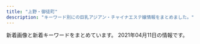 ```yaml
---
title: "上野・御徒町"
description: "キーワード別にの巨乳アジアン・チャイナエステ嬢情報をまとめました。"
---
```


新着画像と新着キーワードをまとめています。
2021年04月11日の情報です。

<DmmAffiliateIns />
<KeywordTable
  shops={
    [
    {
        "img_links": [
            "http://rlx-sln.com/media/sites/9/elementor/thumbs/1-p4vcrlv2finn449ne6byim640z9bbb7vivbo1tjge0.jpg",
            "http://rlx-sln.com/media/sites/9/2021/03/1.jpg",
            "http://rlx-sln.com/media/sites/9/2021/03/2.jpg",
            "http://rlx-sln.com/media/sites/9/2021/04/1.jpg",
            "http://rlx-sln.com/media/sites/9/2021/03/flash2.jpg",
            "http://rlx-sln.com/media/sites/9/2021/03/3.jpg",
            "http://rlx-sln.com/media/sites/9/2021/03/flash1.jpg",
            "http://rlx-sln.com/media/sites/9/2020/07/top-1.jpg",
            "http://rlx-sln.com/media/sites/9/elementor/thumbs/2-p4vcs2s5ujasx3l2ndn8rhwepwxx5v31l72eosuda0.jpg",
            "http://rlx-sln.com/media/sites/9/elementor/thumbs/3-p4vcsirf2pwoegxv22jwfvv8tgr5spuhbe5nui6oc8.jpg"
        ],
        "keywords": {
            "82": 14,
            "85": 14,
            "89": 14,
            "E": 14,
            "C": 70,
            "83": 14,
            "87": 28,
            "D": 56,
            "88": 42,
            "86": 14
        },
        "name": "yoyo20\u30fbyoyo\u306f\u305f\u3061",
        "url": "http://rlx-sln.com/",
        "station": "\u6d45\u8349\u99c5A1\u51fa\u53e3"
    },
    {
        "img_links": [
            "http://lena.este.work/2/uploadimg/1616028017.jpg",
            "http://lena.este.work/head.jpg",
            "http://lena.este.work/2/uploadimg/1583138243.jpg",
            "http://lena.este.work/2/uploadimg/1616028039.jpg",
            "http://lena.este.work/sys2.png",
            "http://lena.este.work/ta.png",
            "http://lena.este.work/news.png",
            "http://lena.este.work/s1.png",
            "http://lena.este.work/2/uploadimg/1615703699.jpg",
            "http://lena.este.work/interior_t.png",
            "http://lena.este.work/2/uploadimg/1615703547.jpg",
            "http://lena.este.work/tel.jpg",
            "http://lena.este.work/2/uploadimg/1557998297.jpeg",
            "http://lena.este.work/staff_t.jpg",
            "http://lena.este.work/2/uploadimg/1606782448.jpeg"
        ],
        "url": "http://lena.este.work/",
        "name": "\u30a2\u30ed\u30de \u3072\u307e\u308f\u308a",
        "station": "\u6e6f\u5cf6\u99c5",
        "keywords": {
            "D": 16,
            "E": 8,
            "85": 8,
            "86": 24
        }
    },
    {
        "img_links": [],
        "station": "JR\u5fa1\u5f92\u753a\u99c5\u5317\u53e3",
        "keywords": {},
        "url": "http://www.itoshii.tokyo/",
        "name": "\u30d5\u30a1\u30f3\u30bf\u30b8\u30fc"
    },
    {
        "keywords": {
            "90": 1,
            "99": 1,
            "98": 1,
            "85": 1
        },
        "station": "JR\u4e0a\u91ce\u99c5\u5165\u8c37\u53e3",
        "img_links": [
            "https://20oasis.com/images/os21-5.jpg",
            "https://20oasis.com/images/index_09.png",
            "https://20oasis.com/images/14.jpg",
            "https://20oasis.com/images/1.jpg",
            "https://20oasis.com/images/index_05.png",
            "https://20oasis.com/images/os21-7.jpg",
            "https://20oasis.com/images/index_07.png",
            "https://20oasis.com/images/a0.jpg",
            "https://20oasis.com/images/index_06.png",
            "https://20oasis.com/images/eso21-1.jpg",
            "https://20oasis.com/images/index_02.png",
            "https://20oasis.com/images/4.jpg",
            "https://20oasis.com/images/os21-6.jpg",
            "https://20oasis.com/images/index_08.png",
            "https://20oasis.com/images/os21-8.jpg",
            "https://20oasis.com/images/index_20.jpg",
            "https://20oasis.com/images/index_03.png"
        ],
        "name": "\u30aa\u30a2\u30b7\u30b9",
        "url": "https://20oasis.com/"
    },
    {
        "station": "\u7530\u539f\u753a\u99c5\u30a8\u30ec\u30d9\u30fc\u30bf\u30fc\u53e3",
        "name": "Rei",
        "url": "http://yura-kunitachi.xyz/",
        "img_links": [
            "http://yura-kunitachi.xyz/_src/53513933/wechatimg90.jpg",
            "http://yura-kunitachi.xyz/_src/53513959/137080-osd41m-772.jpg",
            "http://yura-kunitachi.xyz/_src/53513929/wechatimg93.jpg",
            "http://yura-kunitachi.xyz/_src/53972968/wechatimg91.jpg",
            "http://yura-kunitachi.xyz/_src/53513953/navi_06.png",
            "http://yura-kunitachi.xyz/_src/53513925/wechatimg8.jpg",
            "http://yura-kunitachi.xyz/_src/53513967/xxl_44c52558b2be4d61a2f879da7d157c31.jpg",
            "http://yura-kunitachi.xyz/_src/53513949/navi_04.png",
            "http://yura-kunitachi.xyz/_src/53513945/navi_02.png",
            "http://yura-kunitachi.xyz/_src/53513943/navi_01.png",
            "http://yura-kunitachi.xyz/_src/53513963/wechatimg102.jpg",
            "http://yura-kunitachi.xyz/_src/53513965/wechatimg81_20210306210100439.jpg",
            "http://yura-kunitachi.xyz/_src/53513951/navi_05.png",
            "http://yura-kunitachi.xyz/_src/53513947/navi_03.png",
            "http://yura-kunitachi.xyz/_src/53513910/5f5316158ec7f0d0727854410a5be46303a324b1fef3ef0de82fa8c4fe0f59d4.jpg",
            "http://yura-kunitachi.xyz/_src/53513935/wechatimg92.jpg",
            "http://yura-kunitachi.xyz/_src/53513942/3da7d3dc6ee4f2d3861295bdb20452b671deb86c6f4e442ebce1715dc06eb99e.jpg",
            "http://yura-kunitachi.xyz/_src/53513961/wechatimg97.jpg",
            "http://yura-kunitachi.xyz/_src/53513931/wechatimg89.jpg",
            "http://yura-kunitachi.xyz/_src/53513957/wechatimg229.jpg",
            "http://yura-kunitachi.xyz/_src/53513955/cam.jpg"
        ],
        "keywords": {}
    },
    {
        "station": "JR\u5fa1\u5f92\u753a\u99c5\u5357\u53e3",
        "keywords": {},
        "url": "http://taiwan-resort.com/",
        "img_links": [
            "http://taiwan-resort.com/img/pagetop.png",
            "http://taiwan-resort.com/img/rei.jpg",
            "http://taiwan-resort.com/img/reina3.jpg",
            "http://taiwan-resort.com/img/honoka02.jpg",
            "http://taiwan-resort.com/img/yuki.jpg",
            "http://taiwan-resort.com/img/topbg02.jpg",
            "http://taiwan-resort.com/img/mask02.jpg",
            "http://taiwan-resort.com/img/tel_img.png",
            "http://taiwan-resort.com/img/corona-4.jpg",
            "http://taiwan-resort.com/img/hina.jpg",
            "http://taiwan-resort.com/img/mami002.png",
            "http://taiwan-resort.com/img/corona-5.jpg",
            "http://taiwan-resort.com/img/mask01.jpg",
            "http://taiwan-resort.com/img/emi001.jpg",
            "http://taiwan-resort.com/img/mask03.jpg",
            "http://taiwan-resort.com/img/kasumi.jpg",
            "http://taiwan-resort.com/img/photo_01.jpg",
            "http://taiwan-resort.com/img/corona-2.jpg",
            "http://taiwan-resort.com/img/erika01.jpg",
            "http://taiwan-resort.com/img/corona-3.jpg",
            "http://taiwan-resort.com/img/mask04.jpg",
            "http://taiwan-resort.com/img/anna.png",
            "http://taiwan-resort.com/img/sara002.jpg",
            "http://taiwan-resort.com/img/mask05.jpg",
            "http://taiwan-resort.com/img/head_img.png"
        ],
        "name": "\u53f0\u6e7e\u30ea\u30be\u30fc\u30c8"
    },
    {
        "station": "JR\u5fa1\u5f92\u753a\u99c5\u5357\u53e3",
        "url": "http://plumeria.mensest.work/",
        "keywords": {
            "G": 25,
            "D": 38,
            "F": 16,
            "C": 13,
            "E": 41
        },
        "img_links": [
            "http://plumeria.mensest.work/media/sites/24/2021/03/1615518147-room2.jpg",
            "http://plumeria.mensest.work/media/sites/24/2021/03/1615250898-020.jpg",
            "http://plumeria.mensest.work/media/sites/24/2021/03/1615518150-room3.jpg",
            "http://plumeria.mensest.work/media/sites/24/elementor/thumbs/1615175401-tel-p5co93la4p4p6nk8mkhx9c6z87iqimku8jn80095m4.png",
            "http://plumeria.mensest.work/media/sites/24/2021/03/1615251116-070.jpg",
            "http://plumeria.mensest.work/media/sites/24/2021/03/1615514241-l.jpg",
            "http://plumeria.mensest.work/media/sites/24/2021/03/1615769442-3000.png",
            "http://plumeria.mensest.work/media/sites/24/2021/03/1615172497-img_top01.jpg",
            "http://plumeria.mensest.work/media/sites/24/2021/03/1615251006-010.jpg",
            "http://plumeria.mensest.work/media/sites/24/2021/03/1616730353-002.jpg",
            "http://plumeria.mensest.work/media/sites/24/2021/03/1615518151-room4.jpg",
            "http://plumeria.mensest.work/media/sites/24/2021/03/1616730407-001.jpg",
            "http://plumeria.mensest.work/media/sites/24/2021/03/1615974727-n.png",
            "http://plumeria.mensest.work/media/sites/24/2021/03/1615514189-w.jpg",
            "http://plumeria.mensest.work/media/sites/24/2021/03/1615634026-000.jpg",
            "http://plumeria.mensest.work/media/sites/24/2021/03/1615250277-040.jpg",
            "http://plumeria.mensest.work/media/sites/24/2021/03/1615250116-050.jpg",
            "http://plumeria.mensest.work/media/sites/24/2021/03/1616730881-003.jpg",
            "http://plumeria.mensest.work/media/sites/24/2021/03/1615518146-room1.jpg",
            "http://plumeria.mensest.work/media/sites/24/2021/03/1615514231-t.jpg",
            "http://plumeria.mensest.work/media/sites/24/2021/03/1615250789-030.jpg",
            "http://plumeria.mensest.work/media/sites/24/2021/03/1615249989-060.jpg",
            "http://plumeria.mensest.work/media/sites/24/2021/03/1615967448-koko_200x40.png"
        ],
        "name": "\u30a2\u30ed\u30de\u30d7\u30eb\u30e1\u30ea\u30a2"
    },
    {
        "keywords": {
            "85": 2,
            "90": 2,
            "86": 2
        },
        "img_links": [
            "http://www.ueno-assistant.com/images/index_06.png",
            "http://www.ueno-assistant.com/images/index_02.png",
            "https://www.ueno-assistant.com/images/1.jpg",
            "https://www.ueno-assistant.com/images/opbs20-17.jpg",
            "http://www.ueno-assistant.com/images/index_08.png",
            "https://www.ueno-assistant.com/images/4.jpg",
            "http://www.ueno-assistant.com/images/index_07.png",
            "http://www.ueno-assistant.com/images/opbs20-17.jpg",
            "https://www.ueno-assistant.com/images/index_03.png",
            "http://www.ueno-assistant.com/images/index_05.png",
            "https://www.ueno-assistant.com/images/index_05.png",
            "http://www.ueno-assistant.com/images/4.jpg",
            "http://www.ueno-assistant.com/images/opbs21-4t.jpg",
            "https://www.ueno-assistant.com/images/index_20.jpg",
            "https://www.ueno-assistant.com/images/index_02.png",
            "http://www.ueno-assistant.com/images/opbs21-4.jpg",
            "http://www.ueno-assistant.com/images/opbs20-9.jpg",
            "http://www.ueno-assistant.com/images/a0.jpg",
            "https://www.ueno-assistant.com/images/a0.jpg",
            "https://www.ueno-assistant.com/images/index_19.jpg",
            "https://www.ueno-assistant.com/images/es21-1.jpg",
            "http://www.ueno-assistant.com/images/index_09.png",
            "https://www.ueno-assistant.com/images/index_09.png",
            "http://www.ueno-assistant.com/images/index_20.jpg",
            "http://www.ueno-assistant.com/images/index_18.jpg",
            "https://www.ueno-assistant.com/images/opbs20-9.jpg",
            "http://www.ueno-assistant.com/images/index_19.jpg",
            "http://www.ueno-assistant.com/images/1.jpg",
            "http://www.ueno-assistant.com/images/index_03.png",
            "https://www.ueno-assistant.com/images/index_08.png",
            "https://www.ueno-assistant.com/images/index_07.png",
            "http://www.ueno-assistant.com/images/es21-1.jpg",
            "https://www.ueno-assistant.com/images/opbs21-4.jpg",
            "https://www.ueno-assistant.com/images/index_18.jpg",
            "https://www.ueno-assistant.com/images/index_06.png",
            "https://www.ueno-assistant.com/images/opbs21-4t.jpg"
        ],
        "url": "https://www.ueno-assistant.com/",
        "station": "JR\u4e0a\u91ce\u99c5\u6d45\u8349\u53e3",
        "name": "\u5973\u624b"
    },
    {
        "img_links": [
            "http://th20.com/turu/images/mobile.jpg"
        ],
        "name": "\u9db4",
        "url": "http://th20.com/turu/",
        "station": "\u6d45\u8349\u99c52\u756a\u51fa\u53e3",
        "keywords": {
            "C": 7
        }
    },
    {
        "url": "http://biki-massage.work/",
        "img_links": [
            "http://biki-massage.work/img/botton.jpg",
            "http://biki-massage.work/img/st3.jpg",
            "http://biki-massage.work/sp/img/s2.jpg",
            "http://biki-massage.work/img/st2.jpg",
            "http://biki-massage.work/img/head.jpg",
            "http://biki-massage.work/img/nos.jpg",
            "http://biki-massage.work/sp/img/t-a.jpg",
            "http://biki-massage.work/sp/img/add.jpg",
            "http://biki-massage.work/img/s5.jpg",
            "http://biki-massage.work/img/s1.jpg",
            "http://biki-massage.work/sp/img/cam.jpg",
            "http://biki-massage.work/sp/img/t-o.jpg",
            "http://biki-massage.work/sp/img/s6.jpg",
            "http://biki-massage.work/img/st1.jpg",
            "http://biki-massage.work/img/fla1.jpg",
            "http://biki-massage.work/img/st5.jpg",
            "http://biki-massage.work/img/sta5.jpg",
            "http://biki-massage.work/img/fla2.jpg",
            "http://biki-massage.work/img/mo.png",
            "http://biki-massage.work/sp/img/pc.jpg",
            "http://biki-massage.work/sp/img/s1.jpg",
            "http://biki-massage.work/sp/img/p6.jpg",
            "http://biki-massage.work/img/sta1.jpg",
            "http://biki-massage.work/sp/img/s3.jpg",
            "http://biki-massage.work/sp/img/botton.jpg",
            "http://biki-massage.work/img/campian.jpg",
            "http://biki-massage.work/img/sta3.jpg",
            "http://biki-massage.work/sp/img/tit.jpg",
            "http://biki-massage.work/img/st6.jpg",
            "http://biki-massage.work/img/s4.jpg",
            "http://biki-massage.work/sp/img/t-t.jpg",
            "http://biki-massage.work/sp/img/time.jpg",
            "http://biki-massage.work/sp/img/s4.jpg",
            "http://biki-massage.work/img/st4.jpg",
            "http://biki-massage.work/img/sta2.jpg",
            "http://biki-massage.work/img/s3.jpg",
            "http://biki-massage.work/img/sta4.jpg",
            "http://biki-massage.work/sp/img/t-r.jpg",
            "http://biki-massage.work/sp/img/pic.jpg",
            "http://biki-massage.work/sp/img/p3.jpg",
            "http://biki-massage.work/img/sta6.jpg",
            "http://biki-massage.work/sp/img/p2.jpg",
            "http://biki-massage.work/img/s2.jpg",
            "http://biki-massage.work/sp/img/s5.jpg",
            "http://biki-massage.work/img/s6.jpg",
            "http://biki-massage.work/sp/img/info.jpg",
            "http://biki-massage.work/sp/img/sys.jpg",
            "http://biki-massage.work/img/fla3.jpg",
            "http://biki-massage.work/sp/img/tel.jpg",
            "http://biki-massage.work/sp/img/t-s.jpg"
        ],
        "station": "JR\u5fa1\u5f92\u753a\u99c5\u5317\u53e3",
        "keywords": {
            "E": 1,
            "83": 1,
            "88": 2,
            "87": 2,
            "C": 16,
            "D": 3,
            "86": 7
        },
        "name": "\u5a9a\u59eb\uff5e\u30d3\u30ad\uff5e"
    },
    {
        "img_links": [
            "http://o-lucky.work/images/mobile.jpg",
            "http://o-lucky.work/images/sm.jpg",
            "http://o-lucky.work/sp/img/kana1.jpg",
            "http://o-lucky.work/images/5.jpg",
            "http://o-lucky.work/sp/staff/koko.jpg",
            "http://o-lucky.work/images/7.jpg",
            "http://o-lucky.work/sp/staff/sakura.jpg",
            "http://o-lucky.work/sp/images/footer.jpg",
            "http://o-lucky.work/img/koko1.jpg",
            "http://o-lucky.work/img/sayaka1.jpg",
            "http://o-lucky.work/sp/images/ac1.jpg",
            "http://o-lucky.work/images/sys1.jpg",
            "http://o-lucky.work/staff/koko.jpg",
            "http://o-lucky.work/img/yuyu1.jpg",
            "http://o-lucky.work/sp/images/int1.jpg",
            "http://o-lucky.work/sp/img/yuyu1.jpg",
            "http://o-lucky.work/img/ruru1.jpg",
            "http://o-lucky.work/sp/images/int3.jpg",
            "http://o-lucky.work/images/b3.jpg",
            "http://o-lucky.work/sp/img/koko1.jpg",
            "http://o-lucky.work/sp/images/pc.jpg",
            "http://o-lucky.work/sp/img/sayaka1.jpg",
            "http://o-lucky.work/images/sys2.jpg",
            "http://o-lucky.work/sp/images/news.jpg",
            "http://o-lucky.work/img/kana1.jpg",
            "http://o-lucky.work/staff/ruru.jpg",
            "http://o-lucky.work/sp/images/sys2.jpg",
            "http://o-lucky.work/images/6.jpg",
            "http://o-lucky.work/sp/staff/ruru.jpg",
            "http://o-lucky.work/sp/staff/nana.jpg",
            "http://o-lucky.work/staff/kana.jpg",
            "http://o-lucky.work/sp/images/int4.jpg",
            "http://o-lucky.work/images/3.jpg",
            "http://o-lucky.work/images/head.jpg",
            "http://o-lucky.work/sp/images/menu/staff.jpg",
            "http://o-lucky.work/sp/images/int2.jpg",
            "http://o-lucky.work/images/8.jpg",
            "http://o-lucky.work/img/nana1.jpg",
            "http://o-lucky.work/sp/menu/interior.jpg",
            "http://o-lucky.work/images/b2.jpg",
            "http://o-lucky.work/staff/yuyu.jpg",
            "http://o-lucky.work/sp/images/b3.jpg",
            "http://o-lucky.work/sp/images/b1.jpg",
            "http://o-lucky.work/sp/staff/yuyu.jpg",
            "http://o-lucky.work/images/tr.jpg",
            "http://o-lucky.work/sp/images/tel.jpg",
            "http://o-lucky.work/sp/images/rec1.jpg",
            "http://o-lucky.work/sp/images/interior_t.jpg",
            "http://o-lucky.work/sp/images/top.jpg",
            "http://o-lucky.work/img/sakura1.jpg",
            "http://o-lucky.work/sp/img/ruru1.jpg",
            "http://o-lucky.work/sp/images/topgirl.jpg",
            "http://o-lucky.work/sp/images/head.jpg",
            "http://o-lucky.work/staff/sayaka.jpg",
            "http://o-lucky.work/sp/menu/staff.jpg",
            "http://o-lucky.work/sp/img/sakura1.jpg",
            "http://o-lucky.work/images/b1.jpg",
            "http://o-lucky.work/staff/nana.jpg",
            "http://o-lucky.work/images/4.jpg",
            "http://o-lucky.work/images/line.png",
            "http://o-lucky.work/sp/images/newsb.jpg",
            "http://o-lucky.work/staff/sakura.jpg",
            "http://o-lucky.work/images/interior_t.jpg",
            "http://o-lucky.work/sp/images/b2.jpg",
            "http://o-lucky.work/sp/images/sys3.jpg",
            "http://o-lucky.work/images/1.jpg",
            "http://o-lucky.work/images/int2.jpg",
            "http://o-lucky.work/sp/menu/top.jpg",
            "http://o-lucky.work/images/int1.jpg",
            "http://o-lucky.work/sp/images/menu/top.jpg",
            "http://o-lucky.work/sp/images/sys1.jpg",
            "http://o-lucky.work/images/staff_t.jpg",
            "http://o-lucky.work/sp/staff/kana.jpg",
            "http://o-lucky.work/sp/staff/sayaka.jpg",
            "http://o-lucky.work/sp/images/staff_t.jpg",
            "http://o-lucky.work/sp/img/nana1.jpg",
            "http://o-lucky.work/images/news.jpg"
        ],
        "url": "http://o-lucky.work/",
        "name": "Lucky \u30e9\u30c3\u30ad\u30fc",
        "station": "JR\u5fa1\u5f92\u753a\u99c5\u5317\u53e3",
        "keywords": {}
    },
    {
        "img_links": [
            "http://chloe.est-u.com/images/a2.jpg",
            "http://chloe.est-u.com/images/s1.jpg",
            "http://chloe.est-u.com/images/cc.jpg",
            "http://chloe.est-u.com/images/index_03.jpg",
            "http://chloe.est-u.com/images/a3.jpg",
            "http://chloe.est-u.com/images/index_02.jpg",
            "http://chloe.est-u.com/images/2.jpg",
            "http://chloe.est-u.com/images/index_01.jpg",
            "http://chloe.est-u.com/images/index_14.jpg",
            "http://chloe.est-u.com/images/index_07.jpg",
            "http://chloe.est-u.com/images/3.jpg",
            "http://chloe.est-u.com/images/a1.jpg"
        ],
        "keywords": {},
        "station": "JR\u5fa1\u5f92\u753a\u99c5\u5357\u53e3",
        "name": "CHLOE",
        "url": "http://chloe.est-u.com/"
    },
    {
        "keywords": {},
        "station": "JR\u5fa1\u5f92\u753a\u99c5\u5357\u53e3",
        "url": "http://smile.ests.jp/",
        "img_links": [],
        "name": "\u30b9\u30de\u30a4\u30eb"
    },
    {
        "station": "JR\u5fa1\u5f92\u753a\u99c5\u5317\u53e3",
        "name": "\u5922\u306e\u604b",
        "img_links": [
            "http://www.yumenokoi.masg.info/images/service/s02.jpg",
            "http://www.yumenokoi.masg.info/images/service/s06.jpg",
            "http://www.yumenokoi.masg.info/files/006-02.jpg",
            "http://www.yumenokoi.masg.info/files/017.jpg",
            "http://www.yumenokoi.masg.info/images/m4.jpg",
            "http://www.yumenokoi.masg.info/files/023.jpg",
            "http://www.yumenokoi.masg.info/files/016-02.jpg",
            "http://www.yumenokoi.masg.info/files/002-02.jpg",
            "http://www.yumenokoi.masg.info/files/024.jpg",
            "http://www.yumenokoi.masg.info/files/015.jpg",
            "http://www.yumenokoi.masg.info/files/023-02.jpg",
            "http://www.yumenokoi.masg.info/files/009-02.jpg",
            "http://www.yumenokoi.masg.info/images/rsubt5.png",
            "http://www.yumenokoi.masg.info/images/slider-img002.jpg",
            "http://www.yumenokoi.masg.info/files/024-02.jpg",
            "http://www.yumenokoi.masg.info/images/service/s01.jpg",
            "http://www.yumenokoi.masg.info/files/016.jpg",
            "http://www.yumenokoi.masg.info/files/002.jpg",
            "http://www.yumenokoi.masg.info/images/tel2.png",
            "http://www.yumenokoi.masg.info/images/service/s04.jpg",
            "http://www.yumenokoi.masg.info/images/m6.jpg",
            "http://www.yumenokoi.masg.info/files/006.jpg",
            "http://www.yumenokoi.masg.info/files/011-02.jpg",
            "http://www.yumenokoi.masg.info/images/rsubt2.png",
            "http://www.yumenokoi.masg.info/images/rsubt4.png",
            "http://www.yumenokoi.masg.info/files/018.jpg",
            "http://www.yumenokoi.masg.info/images/service/s03.jpg",
            "http://www.yumenokoi.masg.info/images/rsubt6.png",
            "http://www.yumenokoi.masg.info/images/rsubt3.png",
            "http://www.yumenokoi.masg.info/files/010.jpg",
            "http://www.yumenokoi.masg.info/photo_news/upimg/62718604587c46ab8f_0.jpg",
            "http://www.yumenokoi.masg.info/files/010-02.jpg",
            "http://www.yumenokoi.masg.info/images/rsubt1.png",
            "http://www.yumenokoi.masg.info/images/service/s05.jpg",
            "http://www.yumenokoi.masg.info/files/025-02.jpg",
            "http://www.yumenokoi.masg.info/files/026-02.jpg",
            "http://www.yumenokoi.masg.info/files/011.jpg",
            "http://www.yumenokoi.masg.info/files/026.jpg",
            "http://www.yumenokoi.masg.info/files/017-02.jpg",
            "http://www.yumenokoi.masg.info/files/018-02.jpg",
            "http://www.yumenokoi.masg.info/files/009.jpg",
            "http://www.yumenokoi.masg.info/files/021-02.jpg",
            "http://www.yumenokoi.masg.info/files/008-02.jpg",
            "http://www.yumenokoi.masg.info/files/021.jpg",
            "http://www.yumenokoi.masg.info/files/015-02.jpg",
            "http://www.yumenokoi.masg.info/images/slider-img001.jpg",
            "http://www.yumenokoi.masg.info/files/008.jpg",
            "http://www.yumenokoi.masg.info/photo_news/upimg/72260604eeb32e10a4_0.jpg",
            "http://www.yumenokoi.masg.info/images/b-online.png",
            "http://www.yumenokoi.masg.info/files/025.jpg",
            "http://www.yumenokoi.masg.info/images/m1.jpg",
            "http://www.yumenokoi.masg.info/images/m3.jpg",
            "http://www.yumenokoi.masg.info/images/b-tel.png",
            "http://www.yumenokoi.masg.info/images/m2.jpg",
            "http://www.yumenokoi.masg.info/images/rsubt7.png"
        ],
        "url": "http://www.yumenokoi.masg.info/",
        "keywords": {
            "88": 26,
            "D": 62,
            "86": 34,
            "C": 7,
            "F": 6,
            "87": 42,
            "G": 27
        }
    },
    {
        "station": "JR\u5fa1\u5f92\u753a\u99c5\u5357\u53e3",
        "keywords": {},
        "name": "\u61a9",
        "url": "http://ikoi.ies.fun/",
        "img_links": []
    },
    {
        "station": "JR\u5fa1\u5f92\u753a\u99c5\u5357\u53e3",
        "name": "\u559c\u624b-\u304d\u3057\u3085-",
        "img_links": [
            "https://okachi-mg.com/images/index_02.png",
            "https://okachi-mg.com/images/1.jpg",
            "http://www.okachi-mg.com/images/index_02.png",
            "https://okachi-mg.com/images/ks20-9t.jpg",
            "https://okachi-mg.com/images/index_07.png",
            "http://www.okachi-mg.com/images/index_09.png",
            "https://okachi-mg.com/images/ks20-9.jpg",
            "https://okachi-mg.com/images/index_09.png",
            "http://www.okachi-mg.com/images/index_08.png",
            "https://okachi-mg.com/images/index_03.png",
            "http://www.okachi-mg.com/images/ks20-17.jpg",
            "http://www.okachi-mg.com/images/index_03.png",
            "http://www.okachi-mg.com/images/index_20.jpg",
            "https://okachi-mg.com/images/ks21-4.jpg",
            "https://okachi-mg.com/images/4.jpg",
            "https://okachi-mg.com/images/index_18.jpg",
            "https://okachi-mg.com/images/esk1.jpg",
            "http://www.okachi-mg.com/images/esk1.jpg",
            "https://okachi-mg.com/images/a0.jpg",
            "http://www.okachi-mg.com/images/ks21-4.jpg",
            "http://www.okachi-mg.com/images/index_07.png",
            "http://www.okachi-mg.com/images/index_19.jpg",
            "http://www.okachi-mg.com/images/index_18.jpg",
            "https://okachi-mg.com/images/index_06.png",
            "https://okachi-mg.com/images/index_20.jpg",
            "https://okachi-mg.com/images/index_19.jpg",
            "https://okachi-mg.com/images/index_08.png",
            "http://www.okachi-mg.com/images/index_05.png",
            "http://www.okachi-mg.com/images/ks20-9t.jpg",
            "https://okachi-mg.com/images/index_05.png",
            "http://www.okachi-mg.com/images/a0.jpg",
            "http://www.okachi-mg.com/images/4.jpg",
            "http://www.okachi-mg.com/images/index_06.png",
            "https://okachi-mg.com/images/ks20-17.jpg",
            "http://www.okachi-mg.com/images/1.jpg",
            "http://www.okachi-mg.com/images/ks20-9.jpg"
        ],
        "url": "https://okachi-mg.com/",
        "keywords": {
            "84": 2,
            "90": 2,
            "85": 2
        }
    },
    {
        "name": "\u7652\u3057\u5c4b",
        "keywords": {},
        "img_links": [],
        "url": "https://u-este.com/",
        "station": "JR\u5fa1\u5f92\u753a\u99c5\u5317\u53e3"
    },
    {
        "url": "https://cc-tokyo.xyz/",
        "img_links": [
            "https://cc-tokyo.xyz/therapist/mari1.jpg",
            "https://cc-tokyo.xyz/therapist/yui1.jpg",
            "https://cc-tokyo.xyz/therapist/comingSoon.jpg",
            "https://cc-tokyo.xyz/images/barLink.jpg",
            "https://cc-tokyo.xyz/images/mobile.jpg",
            "https://cc-tokyo.xyz/therapist/mai1.jpg",
            "https://cc-tokyo.xyz/therapist/yanyan1.jpg",
            "https://cc-tokyo.xyz/therapist/hinako1.jpg",
            "https://cc-tokyo.xyz/banner/468x60.jpg",
            "https://cc-tokyo.xyz/images/coverGirlText.png",
            "https://cc-tokyo.xyz/images/barProfile.jpg",
            "https://cc-tokyo.xyz/therapist/yuyu1.jpg",
            "https://cc-tokyo.xyz/images/barTherapist.jpg",
            "https://cc-tokyo.xyz/images/barAccess.jpg",
            "https://cc-tokyo.xyz/images/barSystem.jpg",
            "https://cc-tokyo.xyz/images/movie.jpg",
            "https://cc-tokyo.xyz/room/1.jpg",
            "https://cc-tokyo.xyz/therapist/saya1.jpg",
            "https://cc-tokyo.xyz/therapist/minami1.jpg",
            "https://cc-tokyo.xyz/therapist/moe1.jpg",
            "https://cc-tokyo.xyz/therapist/yuri1.jpg",
            "https://cc-tokyo.xyz/therapist/momoka1.jpg",
            "https://cc-tokyo.xyz/banner/88x31.jpg",
            "https://cc-tokyo.xyz/images/indexMap.jpg",
            "http://www.a-side.com/ad/koko/include/banner/koko_200x40.png",
            "https://cc-tokyo.xyz/images/concept.jpg",
            "https://cc-tokyo.xyz/images/barInfo.jpg",
            "https://cc-tokyo.xyz/therapist/emi1.jpg",
            "https://cc-tokyo.xyz/images/magazine.jpg"
        ],
        "station": "\u4e0a\u91ce\u99c5\u5e83\u5c0f\u8def\u53e3",
        "name": "CoCo-Arashi",
        "keywords": {
            "83": 3,
            "84": 3,
            "86": 13,
            "85": 23,
            "87": 6
        }
    },
    {
        "station": "JR\u5fa1\u5f92\u753a\u99c5\u5357\u53e3",
        "name": "\u5922\u306e\u8776\u3005",
        "url": "http://www.sh-riraks.xyz/",
        "keywords": {
            "C": 17
        },
        "img_links": [
            "http://www.sh-riraks.xyz/uploads/201130/1-201130132956292.jpg",
            "http://www.sh-riraks.xyz/uploads/200617/1-20061G54ZQ14.jpg",
            "http://www.sh-riraks.xyz/uploads/191015/1-1910151T03I48.jpg",
            "http://www.sh-riraks.xyz/uploads/201130/1-201130133045611.jpg",
            "http://www.sh-riraks.xyz/img/ttl_mobile.png",
            "http://www.sh-riraks.xyz/uploads/201130/1-201130133145E0.jpg",
            "http://www.sh-riraks.xyz/uploads/201130/1-201130133129441.jpg",
            "http://www.sh-riraks.xyz/uploads/200617/1-20061G54TIb.jpg",
            "http://www.sh-riraks.xyz/uploads/201130/1-20113013311Rc.jpg",
            "http://www.sh-riraks.xyz/img/ttl_pickup.png",
            "http://www.sh-riraks.xyz/uploads/201130/1-201130133012441.jpg",
            "http://www.sh-riraks.xyz/uploads/201130/1-201130132942Y6.jpg",
            "http://www.sh-riraks.xyz/uploads/allimg/180604/1-1P60410212A02.jpg",
            "http://www.sh-riraks.xyz/uploads/200617/1-20061G54941Z9.jpg",
            "http://www.sh-riraks.xyz/img/ttl_girls.png",
            "http://www.sh-riraks.xyz/uploads/201130/1-201130133029220.jpg",
            "http://www.sh-riraks.xyz/uploads/190611/1-1Z611153S2561.jpg",
            "http://www.sh-riraks.xyz/uploads/201130/1-201130133215X9.jpg",
            "http://www.sh-riraks.xyz/uploads/181001/1-1Q001142T6406.jpg",
            "http://www.sh-riraks.xyz/uploads/180521/1-1P5211649103K.jpg",
            "http://www.sh-riraks.xyz/img/ttl_staff.png",
            "http://www.sh-riraks.xyz/uploads/200107/1-20010F92019226.jpg",
            "http://www.sh-riraks.xyz/uploads/181001/1-1Q001142IB48.jpg",
            "http://www.sh-riraks.xyz/uploads/180521/1-1P52116495SC.jpg",
            "http://www.sh-riraks.xyz/img/ttl_wnew.png"
        ]
    },
    {
        "keywords": {
            "96": 1,
            "82": 1,
            "85": 1,
            "80": 1
        },
        "station": "JR\u5fa1\u5f92\u753a\u99c5\u5357\u53e3",
        "name": "\u30a8\u30f3\u30b8\u30a7\u30eb",
        "url": "http://miel.site",
        "img_links": [
            "http://miel.site/_src/29312033/wechatimg44.jpg",
            "http://miel.site/_src/29310699/_dsf6130.jpg",
            "http://miel.site/_src/38481438/wechatimg213.jpg",
            "http://miel.site/_src/29005243/tel.png",
            "http://miel.site/_src/29005377/smartselect_20190619-130437_wechat.jpg",
            "http://miel.site/_src/36895484/52ab8d55af50aceb629a82f4d4e7387.jpg",
            "http://miel.site/_src/29339021/_msk7930.jpg",
            "http://miel.site/_src/29310698/_dsf6119.jpg",
            "http://miel.site/_src/34912875/afb69b6314ccce2e8e5cad415547196_20191220104044273.jpg",
            "http://miel.site/_src/29005339/img20170112114741767461.png",
            "http://miel.site/_src/29005355/wechatimg47.jpg",
            "http://miel.site/_src/34912876/afb69b6314ccce2e8e5cad415547196_20191220104044273.jpg",
            "http://miel.site/_src/46102607/fbe435955084a9c8c2e02b3bb62d2ef.jpg",
            "http://miel.site/_src/29005342/cam2.png",
            "http://miel.site/_src/29005247/index_09.png",
            "http://miel.site/_src/29311234/_dsf6133.jpg",
            "http://miel.site/_src/29005265/mobile.png",
            "http://miel.site/_src/29005262/img20191121221515045946.png",
            "http://miel.site/_src/36895485/52ab8d55af50aceb629a82f4d4e7387.jpg",
            "http://miel.site/_src/29311235/_dsf6135.jpg",
            "http://miel.site/_src/32851154/10.pic.jpg",
            "http://miel.site/_src/36891852/0bb834c5e1d56a0e10627c891433859.jpg",
            "http://miel.site/_src/38472503/wechatimg213.jpg",
            "http://miel.site/_src/29005344/_dsf6125.jpg",
            "http://miel.site/_src/29339297/img20190123185245900589.png",
            "http://miel.site/_src/29005337/_dsf6119.jpg",
            "http://miel.site/_src/32618650/wechatimg47.jpg",
            "http://miel.site/_src/40140461/cam2.png",
            "http://miel.site/_src/29311236/_dsf6136.jpg",
            "http://miel.site/_src/29005360/wechatimg47.jpg",
            "http://miel.site/_src/33382135/smartselect_20190619-130437_wechat.jpg",
            "http://miel.site/_src/46102614/wechatimg176_20200107153650427.jpg",
            "http://miel.site/_src/46102613/e3d9317697b9310640e097934adfc99.jpg",
            "http://miel.site/_src/34912881/afb69b6314ccce2e8e5cad415547196_20191220104044273.jpg",
            "http://miel.site/_src/29005343/_dsf6130.jpg",
            "http://miel.site/_src/29005376/smartselect_20190619-130437_wechat.jpg",
            "http://miel.site/_src/29005260/news.png",
            "http://miel.site/_src/38481445/wechatimg177.jpg",
            "http://miel.site/_src/29005319/sign.png",
            "http://miel.site/_src/46102608/fbe435955084a9c8c2e02b3bb62d2ef.jpg",
            "http://miel.site/_src/36895479/0bb834c5e1d56a0e10627c891433859.jpg",
            "http://miel.site/_src/29227656/_dsf6136.jpg",
            "http://miel.site/_src/29005371/smartselect_20190619-130437_wechat.jpg",
            "http://miel.site/_src/36873111/_igp4288.jpg",
            "http://miel.site/_src/29005244/tel.png",
            "http://miel.site/_src/29312035/wechatimg43.jpg",
            "http://miel.site/_src/29510474/_dsf6125.jpg",
            "http://miel.site/_src/29005361/wechatimg47.jpg"
        ]
    },
    {
        "url": "http://www.iyashinoie-ueno.com/",
        "img_links": [
            "http://www.iyashinoie-ueno.com/files/019-02.jpg",
            "http://www.iyashinoie-ueno.com/images/news_top.jpg",
            "http://www.iyashinoie-ueno.com/images/mobile.jpg",
            "http://www.iyashinoie-ueno.com/images/newgirls_top.jpg",
            "http://www.iyashinoie-ueno.com/images/top2.jpg",
            "http://www.iyashinoie-ueno.com/files/018.jpg",
            "http://www.iyashinoie-ueno.com/files/019.jpg",
            "http://www.iyashinoie-ueno.com/images/staff_top2.jpg",
            "http://www.iyashinoie-ueno.com/files/014-02.jpg",
            "http://www.iyashinoie-ueno.com/files/018-02.jpg",
            "http://www.iyashinoie-ueno.com/files/001.jpg",
            "http://www.iyashinoie-ueno.com/images/end.jpg",
            "http://www.iyashinoie-ueno.com/files/001-02.jpg",
            "http://www.iyashinoie-ueno.com/images/pick1.jpg",
            "http://www.iyashinoie-ueno.com/files/014.jpg",
            "http://www.iyashinoie-ueno.com/images/staff_top.jpg"
        ],
        "name": "\u7652\u3057\u306e\u5bb6",
        "station": "JR\u4e0a\u91ce\u99c5\u6d45\u8349\u53e3",
        "keywords": {
            "86": 4,
            "84": 4,
            "87": 8,
            "C": 11,
            "D": 12
        }
    },
    {
        "keywords": {},
        "url": "http://tubakihime.link/",
        "name": "HEAVEN\u30fb\u30d8\u30d6\u30f3",
        "station": "\u6e6f\u5cf6\u99c52\u756a",
        "img_links": [
            "http://tubakihime.link/_src/54585183/wechatimg318.png",
            "http://tubakihime.link/_src/54585105/6.jpg",
            "http://tubakihime.link/_src/54585087/5.jpg",
            "http://tubakihime.link/_src/54585144/img20210316144121946529.jpg",
            "http://tubakihime.link/_src/54585143/img20210316144121946529.jpg",
            "http://tubakihime.link/_src/54585081/2.jpg",
            "http://tubakihime.link/_src/54585107/cam.jpg",
            "http://tubakihime.link/_src/54585113/img20210316144121947863.jpg",
            "http://tubakihime.link/_src/54585170/wechatimg304.jpg",
            "http://tubakihime.link/_src/54585095/1.jpg",
            "http://tubakihime.link/_src/54585166/wechatimg301.jpg",
            "http://tubakihime.link/_src/54585083/3.jpg",
            "http://tubakihime.link/_src/54585093/wechatimg304.jpg",
            "http://tubakihime.link/_src/54585177/img20210316144121946529.jpg",
            "http://tubakihime.link/_src/54585174/wechatimg301.jpg",
            "http://tubakihime.link/_src/54585089/6.jpg",
            "http://tubakihime.link/_src/54585085/4.jpg",
            "http://tubakihime.link/_src/54585169/wechatimg304.jpg",
            "http://tubakihime.link/_src/54585154/img20210316144121946529.jpg",
            "http://tubakihime.link/_src/54585094/img20210316144121947863.jpg",
            "http://tubakihime.link/_src/54585171/img20210316144121947863.jpg",
            "http://tubakihime.link/_src/54585099/3.jpg",
            "http://tubakihime.link/_src/54585112/wechatimg304.jpg",
            "http://tubakihime.link/_src/54585175/wechatimg301.jpg",
            "http://tubakihime.link/_src/54585124/img20210316144121947863.jpg",
            "http://tubakihime.link/_src/54585109/cam.jpg",
            "http://tubakihime.link/_src/54585110/cam.jpg",
            "http://tubakihime.link/_src/54585122/wechatimg304.jpg",
            "http://tubakihime.link/_src/54585172/img20210316144121947863.jpg",
            "http://tubakihime.link/_src/54585097/2.jpg",
            "http://tubakihime.link/_src/54585101/4.jpg",
            "http://tubakihime.link/_src/54585156/wechatimg301.jpg",
            "http://tubakihime.link/_src/54585181/wechatimg313.jpg",
            "http://tubakihime.link/_src/54585178/img20210316144121946529.jpg",
            "http://tubakihime.link/_src/54585103/5.jpg",
            "http://tubakihime.link/_src/54585155/cam.jpg",
            "http://tubakihime.link/_src/54585079/1.jpg",
            "http://tubakihime.link/_src/54585157/wechatimg301.jpg",
            "http://tubakihime.link/_src/54585146/int2.png"
        ]
    },
    {
        "img_links": [
            "http://spa-amore.info/uploads/rubyes/2017/02/subvisual_link.png",
            "http://spa-amore.info/uploads/rubyes/2017/02/bnr_side_01.png",
            "http://spa-amore.info/uploads/rubyes/2017/02/img_info_04.png",
            "http://spa-amore.info/uploads/rubyes/2018/06/tel.jpg",
            "http://spa-amore.info/uploads/rubyes/2017/02/img_info_06.png",
            "http://spa-amore.info/uploads/rubyes/2017/02/bnr_side_02.png",
            "http://spa-amore.info/uploads/rubyes/2017/02/subvisual_enquete.png",
            "http://spa-amore.info/uploads/rubyes/2017/03/img_bnr_concept.png",
            "http://spa-amore.info/uploads/rubyes/2019/12/img_3763.jpg",
            "http://spa-amore.info/uploads/rubyes/images/icon_flower.png",
            "http://spa-amore.info/uploads/rubyes/2020/03/lili.jpeg",
            "http://spa-amore.info/uploads/rubyes/2019/10/img_4995.jpg",
            "http://spa-amore.info/uploads/rubyes/2019/03/img_35012.jpg",
            "http://spa-amore.info/uploads/rubyes/2019/03/img_35011.jpg",
            "http://spa-amore.info/uploads/rubyes/2017/02/img_info_01.png",
            "http://spa-amore.info/uploads/rubyes/2018/11/img_2998.png",
            "http://spa-amore.info/uploads/rubyes/2019/12/img_3761.jpg",
            "http://spa-amore.info/uploads/rubyes/2017/02/subvisual_contact.png",
            "http://spa-amore.info/\thttp:/spa-amore.info/uploads/rubyes/2019/03/ivent2.jpeg",
            "http://spa-amore.info/uploads/rubyes/2017/02/img_info_02.png",
            "http://spa-amore.info/uploads/rubyes/2017/02/bnr_side_05.png",
            "http://spa-amore.info/uploads/rubyes/images/no-photo.jpg",
            "http://spa-amore.info/uploads/rubyes/2020/05/img_4838.jpg",
            "http://spa-amore.info/uploads/rubyes/2020/11/img_6654.jpg",
            "http://spa-amore.info/uploads/rubyes/2018/12/ad_7z8_720.png",
            "http://spa-amore.info/uploads/rubyes/2019/07/img_4390.jpg",
            "http://spa-amore.info/uploads/rubyes/2017/02/btn_top_03.png",
            "http://spa-amore.info/uploads/rubyes/2017/02/img_info_03.png",
            "http://spa-amore.info/uploads/rubyes/2019/12/img_3765.jpg",
            "http://spa-amore.info/uploads/rubyes/2020/01/img_5610-1919x2560.jpg",
            "http://spa-amore.info/uploads/rubyes/2017/02/icon_flower.png",
            "http://spa-amore.info/uploads/rubyes/2019/10/img_5017.jpg",
            "http://spa-amore.info/uploads/rubyes/2017/02/treatment.png",
            "http://spa-amore.info/uploads/rubyes/2018/06/bnr_side_041.png",
            "http://spa-amore.info/uploads/rubyes/2017/02/subvisual_reserve.png",
            "http://spa-amore.info/uploads/rubyes/2017/02/subvisual_link-1000x144.png",
            "http://spa-amore.info/uploads/rubyes/images/p01.png",
            "http://spa-amore.info/uploads/rubyes/2019/12/img_3766.jpg",
            "http://spa-amore.info/uploads/rubyes/2017/02/subvisual_qa.png",
            "http://spa-amore.info/uploads/rubyes/2018/06/img_6484de79a84e589afe69cac1.jpg",
            "http://spa-amore.info/uploads/rubyes/2017/02/wifi.jpg",
            "http://spa-amore.info/uploads/rubyes/2018/06/img_6509de79a84e589afe69cac1.jpg",
            "http://spa-amore.info/uploads/rubyes/2017/02/btn_top_01.png",
            "http://spa-amore.info/uploads/rubyes/2018/12/ad-7z8-s.png",
            "http://spa-amore.info/uploads/rubyes/2017/02/img_info_05.png",
            "http://spa-amore.info/uploads/rubyes/2018/06/img_6517de79a84e589afe69cac1.jpg",
            "http://spa-amore.info/uploads/rubyes/2018/06/wechatimg111.jpeg",
            "http://spa-amore.info/uploads/rubyes/2018/06/img_6526de79a84e589afe69cac1.jpg",
            "http://spa-amore.info/uploads/rubyes/2019/10/img_4997.jpg",
            "http://spa-amore.info/uploads/rubyes/images/subvisual_staff.png",
            "http://spa-amore.info/uploads/rubyes/2017/02/bnr_side_03.png",
            "http://spa-amore.info/uploads/rubyes/2017/02/bnr_side_credit.png",
            "http://spa-amore.info/uploads/rubyes/2019/04/img_3767.jpg",
            "http://spa-amore.info/uploads/rubyes/2019/04/img_3768.jpg",
            "http://spa-amore.info/uploads/rubyes/2020/12/img_6829.jpg",
            "http://spa-amore.info/uploads/rubyes/2017/02/btn_top_02.png",
            "http://spa-amore.info/uploads/rubyes/2017/02/subvisual_magazine.png",
            "http://spa-amore.info/uploads/rubyes/2017/02/subvisual_info.png",
            "http://spa-amore.info/uploads/rubyes/2020/11/img_6655.jpg"
        ],
        "keywords": {
            "C": 1
        },
        "name": "\u30b9\u30d1 \u30a2\u30e2\u30fc\u30ec",
        "station": "JR\u5fa1\u5f92\u753a\u99c5\u5317\u53e3",
        "url": "http://spa-amore.info/"
    },
    {
        "name": "\u5ae6\u5a25\uff5eJOGA\uff5e",
        "keywords": {
            "85": 4,
            "D": 1,
            "86": 4,
            "88": 1
        },
        "url": "https://jouga.info/",
        "station": "JR\u5fa1\u5f92\u753a\u99c5\u5357\u53e3",
        "img_links": [
            "https://jouga.info/staffPhoto/b20210322204440.jpg",
            "https://jouga.info/staffPhoto/s20210330180346.jpg",
            "https://jouga.info/staffPhoto/s20210326192505.jpg",
            "https://jouga.info/staffPhoto/s20210327041944.jpg",
            "https://jouga.info/images/store/04.jpg",
            "https://jouga.info/staffPhoto/b20210410163936.jpg",
            "https://jouga.info/images/store/02.jpg",
            "https://jouga.info/staffPhoto/s20210327034703.jpg",
            "https://jouga.info/staffPhoto/s20210406174129.jpg",
            "https://jouga.info/staffPhoto/s20210322200103.jpg",
            "https://jouga.info/uploadfiles/images/campaignJougaInfo.jpg",
            "https://jouga.info/staffPhoto/b20210327040752.jpg",
            "https://jouga.info/staffPhoto/b20210330180346.jpg",
            "https://jouga.info/staffPhoto/b20210411122857.jpg",
            "https://jouga.info/images/line.jpg",
            "https://jouga.info/js/sliderLine/slide_next.png",
            "https://jouga.info/staffPhoto/b20210327034703.jpg",
            "https://jouga.info/staffPhoto/b20210406174129.jpg",
            "https://jouga.info/staffPhoto/s20210327040752.jpg",
            "https://jouga.info/staffPhoto/s20210404020851.jpg",
            "https://jouga.info/staffPhoto/s20210410163936.jpg",
            "https://jouga.info/staffPhoto/s20210326170220.jpg",
            "https://jouga.info/staffPhoto/b20210326192014.jpg",
            "https://jouga.info/staffPhoto/b20210326192206.jpg",
            "https://jouga.info/staffPhoto/s20210411122857.jpg",
            "https://jouga.info/staffPhoto/b20210327041944.jpg",
            "https://jouga.info/staffPhoto/b20210404020851.jpg",
            "https://jouga.info/staffPhoto/b20210326192505.jpg",
            "https://jouga.info/js/sliderLine/slide_prev.png",
            "https://jouga.info/images/store/03.jpg",
            "https://jouga.info/staffPhoto/b20210326170220.jpg",
            "https://jouga.info/staffPhoto/s20210326192014.jpg",
            "https://jouga.info/staffPhoto/b20210410163913.jpg",
            "https://jouga.info/staffPhoto/s20210326192206.jpg",
            "https://jouga.info/staffPhoto/s20210322204440.jpg",
            "https://jouga.info/staffPhoto/b20210322200103.jpg",
            "https://jouga.info/images/mobile.jpg",
            "https://jouga.info/images/store/01.jpg",
            "https://jouga.info/images/returnBtn.png",
            "https://jouga.info/staffPhoto/s20210410163913.jpg"
        ]
    },
    {
        "img_links": [
            "http://www.foryou-es.info/images/tp.png",
            "http://www.foryou-es.info/sp/images/top.jpg",
            "http://www.foryou-es.info/img/hina1.jpg",
            "http://foryou-es.info/images/interior1.png",
            "http://www.foryou-es.info/sp/img/miki.png",
            "http://www.foryou-es.info/img/miki3.jpg",
            "http://www.foryou-es.info/img/saki2.jpg",
            "http://foryou-es.info/img/riko3.jpg",
            "http://www.foryou-es.info/sp/img/riko4.jpg",
            "http://www.foryou-es.info/img/sara.png",
            "http://www.foryou-es.info/images/staff_t.jpg",
            "http://foryou-es.info/images/interior_t.jpg",
            "http://www.foryou-es.info/images/mobile.jpg",
            "http://foryou-es.info/images/mobile.jpg",
            "http://www.foryou-es.info/i/img/riko.jpg",
            "http://www.foryou-es.info/images/interior1.png",
            "http://foryou-es.info/images/info.jpg",
            "http://www.foryou-es.info/img/honey2.jpg",
            "http://www.foryou-es.info/sp/images/rec2.jpg",
            "http://foryou-es.info/images/so.jpg",
            "http://foryou-es.info/img/saki3.jpg",
            "http://www.foryou-es.info/sp/img/saki1.jpg",
            "http://foryou-es.info/img/miki3.jpg",
            "http://www.foryou-es.info/i/img/yuri.jpg",
            "http://foryou-es.info/img/sia.png",
            "http://foryou-es.info/img/miki.png",
            "http://www.foryou-es.info/sp/images/tel.jpg",
            "http://foryou-es.info/img/riko2.jpg",
            "http://www.foryou-es.info/sp/images/rec1.jpg",
            "http://foryou-es.info/img/rora1.jpg",
            "http://www.foryou-es.info/sp/img/sara.png",
            "http://www.foryou-es.info/img/yuri.png",
            "http://www.foryou-es.info/i/img/kaori.jpg",
            "http://www.foryou-es.info/i/img/risa.jpg",
            "http://www.foryou-es.info/images/info.jpg",
            "http://www.foryou-es.info/sp/menu/staff.jpg",
            "http://www.foryou-es.info/img/seiko.png",
            "http://www.foryou-es.info/img/sia3.jpg",
            "http://www.foryou-es.info/i/img/seiko.jpg",
            "http://foryou-es.info/images/zy.png",
            "http://foryou-es.info/img/seiko.png",
            "http://www.foryou-es.info/sp/img/seiko.png",
            "http://www.foryou-es.info/img/sia.png",
            "http://foryou-es.info/img/honey3.jpg",
            "http://www.foryou-es.info/img/hina2.jpg",
            "http://www.foryou-es.info/i/img/sara.jpg",
            "http://www.foryou-es.info/images/interior_t.jpg",
            "http://foryou-es.info/img/yui2.jpg",
            "http://www.foryou-es.info/sp/staff/yuri.png",
            "http://foryou-es.info/img/yuri2.jpg",
            "http://foryou-es.info/images/interior.jpg",
            "http://www.foryou-es.info/img/riko2.jpg",
            "http://www.foryou-es.info/sp/img/riko3.jpg",
            "http://www.foryou-es.info/sp/images/newsb.jpg",
            "http://foryou-es.info/images/staff_t.jpg",
            "http://www.foryou-es.info/sp/images/sys3.jpg",
            "http://foryou-es.info/img/yui.png",
            "http://www.foryou-es.info/img/rora.png",
            "http://foryou-es.info/img/rora2.jpg",
            "http://foryou-es.info/img/hina4.jpg",
            "http://www.foryou-es.info/img/riko3.jpg",
            "http://www.foryou-es.info/img/honey3.jpg",
            "http://www.foryou-es.info/sp/images/head.jpg",
            "http://foryou-es.info/images/sa.jpg",
            "http://foryou-es.info/images/si.png",
            "http://www.foryou-es.info/sp/img/yui1.jpg",
            "http://www.foryou-es.info/sp/images/rec3.jpg",
            "http://www.foryou-es.info/i/img/honey.jpg",
            "http://foryou-es.info/images/news.jpg",
            "http://www.foryou-es.info/sp/images/sys1.jpg",
            "http://www.foryou-es.info/sp/images/pc.jpg",
            "http://www.foryou-es.info/sp/img/hina.png",
            "http://www.foryou-es.info/sp/images/sys4.jpg",
            "http://www.foryou-es.info/sp/img/yui2.jpg",
            "http://foryou-es.info/img/rora3.jpg",
            "http://www.foryou-es.info/img/rora4.jpg",
            "http://foryou-es.info/img/sia4.jpg",
            "http://www.foryou-es.info/sp/images/sys2.jpg",
            "http://foryou-es.info/images/blog.jpg",
            "http://foryou-es.info/images/rem.jpg",
            "http://www.foryou-es.info/sp/img/yuri.png",
            "http://foryou-es.info/img/honey.png",
            "http://foryou-es.info/img/saki.png",
            "http://foryou-es.info/img/yuri1.jpg",
            "http://www.foryou-es.info/img/rora1.jpg",
            "http://foryou-es.info/img/hina2.jpg",
            "http://www.foryou-es.info/sp/img/rora.png",
            "http://foryou-es.info/images/ac.jpg",
            "http://www.foryou-es.info/sp/menu/top.jpg",
            "http://www.foryou-es.info/images/tel.png",
            "http://foryou-es.info/img/riko4.jpg",
            "http://www.foryou-es.info/img/yuri2.jpg",
            "http://www.foryou-es.info/img/hina4.jpg",
            "http://foryou-es.info/img/sia2.jpg",
            "http://www.foryou-es.info/sp/img/riko1.jpg",
            "http://foryou-es.info/images/tel.png",
            "http://www.foryou-es.info/img/yuri3.jpg",
            "http://www.foryou-es.info/i/img/miki.jpg",
            "http://www.foryou-es.info/i/img/saki.jpg",
            "http://www.foryou-es.info/sp/images/staff_t.jpg",
            "http://foryou-es.info/img/saki1.jpg",
            "http://www.foryou-es.info/images/sirase.jpg",
            "http://www.foryou-es.info/images/tt.png",
            "http://www.foryou-es.info/sp/img/yui3.jpg",
            "http://www.foryou-es.info/img/sara2.jpg",
            "http://www.foryou-es.info/sp/img/sia.png",
            "http://www.foryou-es.info/img/sara3.jpg",
            "http://www.foryou-es.info/img/rora2.jpg",
            "http://www.foryou-es.info/sp/img/riko2.jpg",
            "http://www.foryou-es.info/images/interior.jpg",
            "http://foryou-es.info/images/sirase.jpg",
            "http://foryou-es.info/img/hina1.jpg",
            "http://www.foryou-es.info/images/news.jpg",
            "http://foryou-es.info/img/miki1.jpg",
            "http://www.foryou-es.info/img/miki1.jpg",
            "http://www.foryou-es.info/img/saki3.jpg",
            "http://foryou-es.info/img/yuri.png",
            "http://www.foryou-es.info/images/rem.jpg",
            "http://foryou-es.info/images/sm.jpg",
            "http://www.foryou-es.info/images/si.png",
            "http://www.foryou-es.info/img/rora3.jpg",
            "http://www.foryou-es.info/i/img/rora.jpg",
            "http://www.foryou-es.info/i/img/hina.jpg",
            "http://www.foryou-es.info/img/miki2.jpg",
            "http://foryou-es.info/images/newface.jpg",
            "http://foryou-es.info/img/riko1.jpg",
            "http://www.foryou-es.info/sp/images/time.jpg",
            "http://www.foryou-es.info/img/saki.png",
            "http://foryou-es.info/img/rora.png",
            "http://www.foryou-es.info/img/yui.png",
            "http://foryou-es.info/img/saki2.jpg",
            "http://www.foryou-es.info/img/sara1.jpg",
            "http://www.foryou-es.info/sp/img/saki.png",
            "http://www.foryou-es.info/sp/images/news.png",
            "http://www.foryou-es.info/img/saki1.jpg",
            "http://www.foryou-es.info/img/yui2.jpg",
            "http://www.foryou-es.info/img/yuri1.jpg",
            "http://www.foryou-es.info/sp/staff/yui.png",
            "http://foryou-es.info/img/honey1.jpg",
            "http://foryou-es.info/img/sia1.jpg",
            "http://www.foryou-es.info/images/newface.jpg",
            "http://www.foryou-es.info/sp/staff/saki.png",
            "http://www.foryou-es.info/img/miki.png",
            "http://www.foryou-es.info/i/img/sia.jpg",
            "http://www.foryou-es.info/img/sia4.jpg",
            "http://foryou-es.info/images/tt.png",
            "http://www.foryou-es.info/sp/images/newface.png",
            "http://foryou-es.info/images/tp.png",
            "http://www.foryou-es.info/sp/menu/interior.jpg",
            "http://foryou-es.info/img/sara3.jpg",
            "http://www.foryou-es.info/images/sa.jpg",
            "http://www.foryou-es.info/sp/img/yui.png",
            "http://www.foryou-es.info/sp/img/saki3.jpg",
            "http://www.foryou-es.info/img/riko4.jpg",
            "http://www.foryou-es.info/img/riko1.jpg",
            "http://foryou-es.info/img/riko.png",
            "http://www.foryou-es.info/img/yui3.jpg",
            "http://www.foryou-es.info/sp/images/sm.jpg",
            "http://www.foryou-es.info/img/hina.png",
            "http://www.foryou-es.info/images/sm.jpg",
            "http://foryou-es.info/img/honey2.jpg",
            "http://foryou-es.info/img/sara1.jpg",
            "http://www.foryou-es.info/img/honey.png",
            "http://www.foryou-es.info/sp/img/riko.png",
            "http://www.foryou-es.info/img/sia2.jpg",
            "http://foryou-es.info/img/miki2.jpg",
            "http://www.foryou-es.info/sp/img/saki2.jpg",
            "http://www.foryou-es.info/i/img/yui.jpg",
            "http://www.foryou-es.info/img/yui1.jpg",
            "http://www.foryou-es.info/img/sia1.jpg",
            "http://foryou-es.info/img/yui1.jpg",
            "http://www.foryou-es.info/img/hina3.jpg",
            "http://foryou-es.info/img/hina.png",
            "http://www.foryou-es.info/img/riko.png",
            "http://www.foryou-es.info/img/honey1.jpg",
            "http://foryou-es.info/img/sia3.jpg",
            "http://foryou-es.info/img/yui3.jpg",
            "http://foryou-es.info/img/sara.png",
            "http://www.foryou-es.info/sp/img/honey.png",
            "http://foryou-es.info/img/rora4.jpg",
            "http://www.foryou-es.info/images/ac.jpg",
            "http://foryou-es.info/img/sara2.jpg",
            "http://www.foryou-es.info/images/koko_200x40.png",
            "http://www.foryou-es.info/images/blog.jpg",
            "http://foryou-es.info/img/yuri3.jpg",
            "http://www.foryou-es.info/images/zy.png",
            "http://foryou-es.info/img/hina3.jpg",
            "http://foryou-es.info/images/koko_200x40.png",
            "http://www.foryou-es.info/images/so.jpg"
        ],
        "keywords": {
            "E": 9,
            "C": 36,
            "88": 12,
            "90": 5,
            "89": 43,
            "D": 15
        },
        "station": "JR\u5fa1\u5f92\u753a\u99c5\u5357\u53e3",
        "url": "http://foryou-es.info/",
        "name": "\u30de\u30fc\u30ad\u30e5\u30ea\u30fcMERCURY"
    },
    {
        "img_links": [
            "http://verybeauty.info/js/sliderLine/slide_prev.png",
            "http://verybeauty.info/js/sliderLine/slide_next.png",
            "http://verybeauty.info/staffPhoto/s20200531164502.jpg",
            "http://verybeauty.info/images/store/02.jpg",
            "http://verybeauty.info/staffPhoto/b20170527134149.jpg",
            "http://verybeauty.info/staffPhoto/b20170527134756.jpg",
            "http://verybeauty.info/staffPhoto/s20201016143712.jpg",
            "http://verybeauty.info/staffPhoto/s20190405101938.jpg",
            "http://verybeauty.info/staffPhoto/s20170527134756.jpg",
            "http://verybeauty.info/staffPhoto/s20200118192201.jpg",
            "http://verybeauty.info/images/mobile.jpg",
            "http://verybeauty.info/images/store/05.jpg",
            "http://verybeauty.info/staffPhoto/s20200531164041.jpg",
            "http://verybeauty.info/staffPhoto/s20191018113136.jpg",
            "http://verybeauty.info/staffPhoto/b20201016143638.jpg",
            "http://verybeauty.info/images/store/01.jpg",
            "http://verybeauty.info/staffPhoto/s20170527134149.jpg",
            "http://verybeauty.info/staffPhoto/b20200531164041.jpg",
            "http://verybeauty.info/staffPhoto/b20191018113136.jpg",
            "http://verybeauty.info/images/returnBtn.png",
            "http://verybeauty.info/staffPhoto/s20201016143638.jpg",
            "http://verybeauty.info/staffPhoto/b20190404215411.jpg",
            "http://verybeauty.info/images/store/06.jpg",
            "http://verybeauty.info/staffPhoto/s20190404215411.jpg"
        ],
        "station": "\u7530\u539f\u753a\u99c51\u756a\u51fa\u53e3",
        "url": "http://verybeauty.info/",
        "keywords": {
            "D": 1,
            "85": 1,
            "86": 2,
            "88": 2
        },
        "name": "\u862d\u82b1 \u30e9\u30f3\u30ab"
    },
    {
        "name": "ZOEY \u30be\u30fc\u30a4",
        "url": "http://zoey.mssg.jp",
        "keywords": {},
        "img_links": [
            "http://zoey.mssg.jp/images/staff_image/staf_010a.jpg",
            "http://zoey.mssg.jp/images/top/top_01.jpg",
            "http://zoey.mssg.jp/images/top/top_04.jpg",
            "http://zoey.mssg.jp/images/top/top_02.jpg",
            "http://zoey.mssg.jp/images/top/top_06.jpg",
            "http://zoey.mssg.jp/images/home/top.jpg",
            "http://zoey.mssg.jp/images/top/top_05.jpg",
            "http://zoey.mssg.jp/images/top/top_03.jpg",
            "http://zoey.mssg.jp/images/page_top.png",
            "http://zoey.mssg.jp/images/top/top_08.png"
        ],
        "station": "JR\u5fa1\u5f92\u753a\u99c5\u5357\u53e3"
    },
    {
        "url": "https://re.uouono.com/",
        "station": "JR\u5fa1\u5f92\u753a\u99c5\u5317\u53e3",
        "name": "Dear -\u30c7\u30a3\u30a2-",
        "img_links": [],
        "keywords": {}
    },
    {
        "station": "JR\u5fa1\u5f92\u753a\u99c5\u5317\u53e3",
        "keywords": {},
        "url": "http://lian-ai.work/",
        "img_links": [
            "http://lian-ai.work/images/4.jpg",
            "http://lian-ai.work/img/momoka1.jpg",
            "http://lian-ai.work/images/5.jpg",
            "http://lian-ai.work/images/head.jpg",
            "http://lian-ai.work/img/mei1.jpg",
            "http://lian-ai.work/images/staff_t.jpg",
            "http://lian-ai.work/img/nari1.jpg",
            "http://lian-ai.work/img/akina1.jpg",
            "http://lian-ai.work/images/sys1.jpg",
            "http://lian-ai.work/images/rec1.jpg",
            "http://lian-ai.work/staff/akina.jpg",
            "http://lian-ai.work/images/2.jpg",
            "http://lian-ai.work/images/int2.jpg",
            "http://lian-ai.work/images/3.jpg",
            "http://lian-ai.work/img/mirei1.jpg",
            "http://lian-ai.work/img/momo1.jpg",
            "http://lian-ai.work/staff/yuna.jpg",
            "http://lian-ai.work/staff/mei.jpg",
            "http://lian-ai.work/images/rec2.jpg",
            "http://lian-ai.work/images/mobile.jpg",
            "http://lian-ai.work/images/1.jpg",
            "http://lian-ai.work/staff/mirei.jpg",
            "http://lian-ai.work/images/int1.jpg",
            "http://lian-ai.work/staff/momo.jpg",
            "http://lian-ai.work/staff/momoka.jpg",
            "http://lian-ai.work/images/7.jpg",
            "http://lian-ai.work/img/yuna1.jpg",
            "http://lian-ai.work/img/an1.jpg",
            "http://lian-ai.work/images/6.jpg",
            "http://lian-ai.work/images/sys2.jpg",
            "http://lian-ai.work/img/akina2.jpg",
            "http://lian-ai.work/images/8.jpg",
            "http://lian-ai.work/staff/nari.jpg",
            "http://lian-ai.work/images/ta.jpg",
            "http://lian-ai.work/images/tg.jpg",
            "http://lian-ai.work/staff/an.jpg",
            "http://lian-ai.work/images/interior_t.jpg"
        ],
        "name": "\u604b\u611b"
    },
    {
        "keywords": {
            "F": 5,
            "C": 5,
            "\u30bb\u30af\u30b7\u30fc": 2,
            "D": 18
        },
        "url": "https://ueno-mensesthe.com/",
        "name": "\u697d\u5712",
        "station": "JR\u4e0a\u91ce\u99c5\u5165\u8c37\u53e3",
        "img_links": [
            "https://ueno-mensesthe.com/wp/wp-content/uploads/2021/02/mirai1.jpg",
            "https://ueno-mensesthe.com/wp/wp-content/uploads/2021/02/yuki.jpg",
            "https://ueno-mensesthe.com/footer/footer-tel.png",
            "https://ueno-mensesthe.com/room/room-l8.jpg",
            "https://ueno-mensesthe.com/wp/wp-content/uploads/2021/01/main-150x150.png",
            "https://ueno-mensesthe.com/wp/wp-content/uploads/2021/03/ayumi2-1-200x300.jpg",
            "https://ueno-mensesthe.com/wp/wp-content/uploads/2021/02/mirai2.jpg",
            "https://ueno-mensesthe.com/images/top2.jpg",
            "https://ueno-mensesthe.com/icon/twitter.png",
            "https://ueno-mensesthe.com/images/cos2.jpg",
            "https://ueno-mensesthe.com/images/main-sp.jpg",
            "https://ueno-mensesthe.com/wp/wp-content/uploads/2021/03/ayumi2-1-150x150.jpg",
            "https://ueno-mensesthe.com/room/room-l7.jpg",
            "https://ueno-mensesthe.com/footer/footer-staff.png",
            "https://ueno-mensesthe.com/room/room-l4.jpg",
            "https://ueno-mensesthe.com/icon/line.png",
            "https://ueno-mensesthe.com/wp/wp-content/uploads/2021/02/hina2.jpg",
            "https://ueno-mensesthe.com/wp/wp-content/uploads/2021/02/hina.jpg",
            "https://ueno-mensesthe.com/wp/wp-content/uploads/2021/04/newface.jpg",
            "https://ueno-mensesthe.com/footer/footer-line.png",
            "https://ueno-mensesthe.com/wp/wp-content/uploads/2021/01/main-300x244.png",
            "https://ueno-mensesthe.com/images/clear.png",
            "https://ueno-mensesthe.com/wp/wp-content/uploads/2021/02/hina3.jpg",
            "https://ueno-mensesthe.com/wp/wp-content/uploads/2021/04/haruko2-200x300.jpg",
            "https://ueno-mensesthe.com/images/cos1.jpg",
            "https://ueno-mensesthe.com/icon/yelp.png",
            "https://ueno-mensesthe.com/wp/wp-content/uploads/2021/04/haruko1.jpg",
            "https://ueno-mensesthe.com/room/room-l2.jpg",
            "https://ueno-mensesthe.com/images/flower.png",
            "https://ueno-mensesthe.com/wp/wp-content/uploads/2021/02/yuki2.jpg",
            "https://ueno-mensesthe.com/icon/facebook.png",
            "https://ueno-mensesthe.com/room/room-l9.jpg",
            "https://ueno-mensesthe.com/wp/wp-content/uploads/2021/04/haruko2.jpg",
            "https://ueno-mensesthe.com/room/room-l3.jpg",
            "https://ueno-mensesthe.com/room/room-l1.jpg",
            "https://ueno-mensesthe.com/wp/wp-content/uploads/2021/03/ayumi2.jpg",
            "https://ueno-mensesthe.com/wp/wp-content/uploads/2021/03/ayumi1.jpg",
            "https://ueno-mensesthe.com/wp/wp-content/uploads/2021/02/hana.jpg",
            "https://ueno-mensesthe.com/images/top3.jpg",
            "https://ueno-mensesthe.com/images/header3.png",
            "https://ueno-mensesthe.com/images/main.jpg",
            "https://ueno-mensesthe.com/images/top0.jpg",
            "https://ueno-mensesthe.com/wp/wp-content/uploads/2021/04/haruko2-150x150.jpg",
            "https://ueno-mensesthe.com/room/room-l10.jpg",
            "https://ueno-mensesthe.com/images/qrcode.png",
            "https://ueno-mensesthe.com/images/top1.jpg"
        ]
    },
    {
        "station": "JR\u5fa1\u5f92\u753a\u99c5\u5357\u53e3",
        "name": "\u6708\u514e \u30b2\u30c3\u30c8",
        "url": "https://moon-rabbit.info/",
        "keywords": {
            "86": 4,
            "D": 4,
            "87": 1,
            "84": 1,
            "\u30bb\u30af\u30b7\u30fc": 3,
            "88": 1,
            "C": 3,
            "85": 4,
            "E": 1
        },
        "img_links": [
            "https://moon-rabbit.info/staffPhoto/b20210326172946.jpg",
            "https://moon-rabbit.info/staffPhoto/b20201213182803.jpg",
            "https://moon-rabbit.info/staffPhoto/s20201027004342.jpg",
            "https://moon-rabbit.info/staffPhoto/s20201026233328.jpg",
            "https://moon-rabbit.info/staffPhoto/b20201027011549.jpg",
            "https://moon-rabbit.info/staffPhoto/s20201027003115.jpg",
            "https://moon-rabbit.info/staffPhoto/s20210409144640.jpg",
            "https://moon-rabbit.info/staffPhoto/s20210410164151.jpg",
            "https://moon-rabbit.info/images/store/04.jpg",
            "https://moon-rabbit.info/staffPhoto/s20201213182803.jpg",
            "https://moon-rabbit.info/staffPhoto/b20210406172509.jpg",
            "https://moon-rabbit.info/images/store/03.jpg",
            "https://moon-rabbit.info/staffPhoto/b20210221135204.jpg",
            "https://moon-rabbit.info/staffPhoto/s20210221135204.jpg",
            "https://moon-rabbit.info/staffPhoto/s20201027011549.jpg",
            "https://moon-rabbit.info/staffPhoto/b20210401213854.jpg",
            "https://moon-rabbit.info/js/sliderLine/slide_next.png",
            "https://moon-rabbit.info/staffPhoto/s20210406172509.jpg",
            "https://moon-rabbit.info/images/mobile.jpg",
            "https://moon-rabbit.info/staffPhoto/b20210403124159.jpg",
            "https://moon-rabbit.info/staffPhoto/s20201027011627.jpg",
            "https://moon-rabbit.info/staffPhoto/s20210330202106.jpg",
            "https://moon-rabbit.info/staffPhoto/s20201027002208.jpg",
            "https://moon-rabbit.info/staffPhoto/s20210411123009.jpg",
            "https://moon-rabbit.info/images/returnBtn.png",
            "https://moon-rabbit.info/staffPhoto/s20210403124159.jpg",
            "https://moon-rabbit.info/uploadfiles/images/campaignMoonRabbitInfo.jpg",
            "https://moon-rabbit.info/staffPhoto/s20201026232438.jpg",
            "https://moon-rabbit.info/staffPhoto/s20201026233537.jpg",
            "https://moon-rabbit.info/staffPhoto/b20210330202106.jpg",
            "https://moon-rabbit.info/images/store/02.jpg",
            "https://moon-rabbit.info/staffPhoto/b20210409144640.jpg",
            "https://moon-rabbit.info/images/store/01.jpg",
            "https://moon-rabbit.info/staffPhoto/b20210330195713.jpg",
            "https://moon-rabbit.info/staffPhoto/s20210401213854.jpg",
            "https://moon-rabbit.info/staffPhoto/b20201027003115.jpg",
            "https://moon-rabbit.info/staffPhoto/b20201027004342.jpg",
            "https://moon-rabbit.info/staffPhoto/s20210326172946.jpg",
            "https://moon-rabbit.info/staffPhoto/s20210330195713.jpg",
            "https://moon-rabbit.info/js/sliderLine/slide_prev.png",
            "https://moon-rabbit.info/staffPhoto/b20201027002208.jpg"
        ]
    },
    {
        "img_links": [
            "http://www.cocogarden.link/files/075.jpg",
            "http://www.cocogarden.link/files/088.jpg",
            "http://www.cocogarden.link/files/086.jpg",
            "http://www.cocogarden.link/images/1.jpg",
            "http://www.cocogarden.link/images/s_info.jpg",
            "http://www.cocogarden.link/files/059.jpg",
            "http://www.cocogarden.link/files/075-02.jpg",
            "http://www.cocogarden.link/files/086-02.jpg",
            "http://www.cocogarden.link/images/nbj3.jpg",
            "http://www.cocogarden.link/images/top1.jpg",
            "http://www.cocogarden.link/files/088-02.jpg",
            "http://www.cocogarden.link/files/058-02.jpg",
            "http://www.cocogarden.link/files/076.jpg",
            "http://www.cocogarden.link/files/076-02.jpg",
            "http://www.cocogarden.link/files/088-03.jpg",
            "http://www.cocogarden.link/files/080-02.jpg",
            "http://www.cocogarden.link/images/top.jpg",
            "http://www.cocogarden.link/files/059-03.jpg",
            "http://www.cocogarden.link/files/058.jpg",
            "http://www.cocogarden.link/images/mobile.jpg",
            "http://www.cocogarden.link/images/s_news.jpg",
            "http://www.cocogarden.link/files/058-03.jpg",
            "http://www.cocogarden.link/files/075-03.jpg",
            "http://www.cocogarden.link/images/s_pick.jpg",
            "http://www.cocogarden.link/files/072-02.jpg",
            "http://www.cocogarden.link/images/s_staff.jpg",
            "http://www.cocogarden.link/files/037-03.jpg",
            "http://www.cocogarden.link/files/072.jpg",
            "http://www.cocogarden.link/files/080.jpg",
            "http://www.cocogarden.link/files/086-03.jpg",
            "http://www.cocogarden.link/files/080-03.jpg",
            "http://www.cocogarden.link/files/037-02.jpg",
            "http://www.cocogarden.link/files/059-02.jpg",
            "http://www.cocogarden.link/files/076-03.jpg",
            "http://www.cocogarden.link/files/072-03.jpg",
            "http://www.cocogarden.link/files/037.jpg",
            "http://www.cocogarden.link/images/end1.png",
            "http://www.cocogarden.link/images/koko_200x40.png"
        ],
        "name": "COCO-GARDEN",
        "url": "http://www.cocogarden.link/",
        "station": "JR\u5fa1\u5f92\u753a\u99c5\u5317\u53e3",
        "keywords": {
            "D": 8,
            "88": 8,
            "87": 8,
            "E": 2,
            "G": 6,
            "86": 2,
            "F": 2
        }
    },
    {
        "name": "\u5b89\u5fc3\u5802",
        "station": "JR\u5fa1\u5f92\u753a\u99c5\u5357\u53e3",
        "keywords": {
            "87": 1
        },
        "url": "http://es-en.info/",
        "img_links": [
            "http://es-en.info/sp/img/natumi1.jpg",
            "http://es-en.info/sp/images/news.jpg",
            "http://es-en.info/sp/images/int2.jpg",
            "http://es-en.info/sp/images/sisu.png",
            "http://es-en.info/img/yuki1.jpg",
            "http://es-en.info/img/yuyu1.jpg",
            "http://es-en.info/sp/menu/staff.jpg",
            "http://es-en.info/sp/images/top.jpg",
            "http://es-en.info/images/info.png",
            "http://es-en.info/sp/images/sys1.jpg",
            "http://es-en.info/sp/images/sys3.jpg",
            "http://es-en.info/img/yuyu.jpg",
            "http://es-en.info/sp/images/rec1.png",
            "http://es-en.info/sp/images/rec2.png",
            "http://es-en.info/sp/images/head.jpg",
            "http://es-en.info/sp/images/int1.jpg",
            "http://es-en.info/img/yuki.jpg",
            "http://es-en.info/sp/images/staff_t.png",
            "http://es-en.info/sp/images/pc.jpg",
            "http://es-en.info/images/staff_t.jpg",
            "http://es-en.info/images/interior_t.jpg",
            "http://es-en.info/sp/images/sisu_t.jpg",
            "http://es-en.info/sp/images/ac1.jpg",
            "http://es-en.info/images/news.jpg",
            "http://es-en.info/img/natumi.jpg",
            "http://es-en.info/sp/img/yuyu1.jpg",
            "http://es-en.info/images/7.jpg",
            "http://es-en.info/images/12.jpg",
            "http://es-en.info/sp/images/sys2.jpg",
            "http://es-en.info/images/rem.jpg",
            "http://es-en.info/sp/images/int3.jpg",
            "http://es-en.info/sp/images/interior_t.png",
            "http://es-en.info/images/sys1.png",
            "http://es-en.info/sp/images/tel.jpg",
            "http://es-en.info/sp/staff/yuyu.jpg",
            "http://es-en.info/images/9.jpg",
            "http://es-en.info/images/mobile.jpg",
            "http://es-en.info/images/head.jpg",
            "http://es-en.info/sp/images/newsb.png",
            "http://es-en.info/sp/menu/top.jpg",
            "http://es-en.info/img/zb.jpg",
            "http://es-en.info/sp/images/rec3.png",
            "http://es-en.info/sp/images/sys4.png",
            "http://es-en.info/sp/staff/yuki.jpg",
            "http://es-en.info/img/natumi1.jpg",
            "http://es-en.info/sp/menu/interior.jpg",
            "http://es-en.info/sp/images/int1.png",
            "http://es-en.info/sp/img/yuki1.jpg",
            "http://es-en.info/sp/images/topgirl.jpg",
            "http://es-en.info/sp/images/time.png",
            "http://es-en.info/images/sm.jpg",
            "http://es-en.info/sp/staff/natumi.jpg",
            "http://es-en.info/images/interior.png",
            "http://es-en.info/sp/images/footer.jpg"
        ]
    },
    {
        "name": "\u7652\u3057\u306e\u5bb6",
        "station": "\u6d45\u8349\u99c5",
        "keywords": {
            "86": 2,
            "D": 2,
            "C": 1,
            "87": 1
        },
        "url": "http://www.iyashinoie.mensest.com/",
        "img_links": [
            "http://www.iyashinoie.mensest.com/img/nav-006.png",
            "http://www.iyashinoie.mensest.com/img/stt.jpg",
            "http://www.iyashinoie.mensest.com/img/nav-001.png",
            "http://www.iyashinoie.mensest.com/img/nav-003.png",
            "http://www.iyashinoie.mensest.com/img/top01.png",
            "http://www.iyashinoie.mensest.com/files/002.jpg",
            "http://www.iyashinoie.mensest.com/files/001.jpg",
            "http://www.iyashinoie.mensest.com/img/nav-004.png",
            "http://www.iyashinoie.mensest.com/img/tel.png",
            "http://www.iyashinoie.mensest.com/img/stb.jpg",
            "http://www.iyashinoie.mensest.com/files/003.jpg",
            "http://www.iyashinoie.mensest.com/img/nav-002.png",
            "http://www.iyashinoie.mensest.com/img/nav-005.png"
        ]
    },
    {
        "station": "JR\u4e0a\u91ce\u99c5\u6d45\u8349\u53e3",
        "url": "http://www.rosa-es.info/",
        "keywords": {
            "D": 4,
            "85": 1,
            "E": 6,
            "87": 1,
            "86": 2,
            "88": 1,
            "89": 1,
            "C": 2
        },
        "name": "\u6708\u591c",
        "img_links": [
            "http://www.rosa-es.info/img/pic/int4.jpg",
            "http://www.rosa-es.info/staff/nana.jpg",
            "http://www.rosa-es.info/staff/rara2.jpg",
            "http://www.rosa-es.info/img/loader.png",
            "http://www.rosa-es.info/img/pic/int1.jpg",
            "http://www.rosa-es.info/staff/rara.jpg",
            "http://www.rosa-es.info/staff/koko1.jpg",
            "http://www.rosa-es.info/img/pic/slide_1.jpg",
            "http://www.rosa-es.info/staff/koko2.jpg",
            "http://www.rosa-es.info/staff/yumi.jpg",
            "http://www.rosa-es.info/staff/koko.jpg",
            "http://www.rosa-es.info/img/pic/int3.jpg",
            "http://www.rosa-es.info/staff/rara1.jpg",
            "http://www.rosa-es.info/staff/yuri1.jpg",
            "http://www.rosa-es.info/staff/yuri2.jpg",
            "http://www.rosa-es.info/staff/nana1.jpg",
            "http://www.rosa-es.info/staff/yuri.jpg",
            "http://www.rosa-es.info/staff/yuki.jpg",
            "http://www.rosa-es.info/staff/yuki1.jpg",
            "http://www.rosa-es.info/staff/yuki2.jpg",
            "http://www.rosa-es.info/staff/yumi2.jpg",
            "http://www.rosa-es.info/img/pic/slide_2.jpg",
            "http://www.rosa-es.info/img/pic/int2.jpg",
            "http://www.rosa-es.info/staff/yumi1.jpg",
            "http://www.rosa-es.info/staff/nana2.jpg"
        ]
    },
    {
        "img_links": [
            "http://mary.est-u.com/images/index_14.jpg",
            "http://mary.est-u.com/images/index_02.jpg",
            "http://mary.est-u.com/images/index_03.jpg",
            "http://mary.est-u.com/images/cc.jpg",
            "http://mary.est-u.com/images/s1.jpg",
            "http://mary.est-u.com/images/2.jpg",
            "http://mary.est-u.com/images/index_01.jpg",
            "http://mary.est-u.com/images/index_07.jpg"
        ],
        "keywords": {},
        "name": "\u30e1\u30a2\u30ea\u30fc",
        "url": "http://mary.est-u.com/",
        "station": "JR\u4e0a\u91ce\u99c5\u5165\u8c37\u53e3"
    },
    {
        "img_links": [
            "http://estelaspa.com/img/room/1.png",
            "http://estelaspa.com/img/corona.png",
            "http://estelaspa.com/uploaded/girlinfo/16/G2_16_3.jpg",
            "http://estelaspa.com/img/system/4.jpg",
            "http://estelaspa.com/uploaded/girlinfo/13/G1_13_2.jpg",
            "http://estelaspa.com/img/rmenu/call_off.png",
            "http://estelaspa.com/uploaded/girlinfo/9/G2_9_3.jpg",
            "http://estelaspa.com/img/rmenu/staff_off.png",
            "http://estelaspa.com/img/photo_button.png",
            "http://estelaspa.com/img/system/3.jpg",
            "http://estelaspa.com/uploaded/news/201201035405.jpg",
            "http://estelaspa.com/uploaded/girlinfo/12/G1_12_2.jpg",
            "http://estelaspa.com/img/system/2.jpg",
            "http://estelaspa.com/img/google_button.png",
            "http://estelaspa.com/img/rmenu/top_off.png",
            "http://estelaspa.com/uploaded/girlinfo/14/G1_14_2.jpg",
            "http://estelaspa.com/img/system/card.jpg",
            "http://estelaspa.com/img/access/key.jpg",
            "http://estelaspa.com/img/fmenu/call_off.png",
            "http://img.es-navi.com/img/link/banners/s/000002.png",
            "http://estelaspa.com/img/system/etc.jpg"
        ],
        "url": "http://estelaspa.com/",
        "station": "JR\u5fa1\u5f92\u753a\u99c5\u5317\u53e3",
        "keywords": {
            "C": 7
        },
        "name": "Estela SPA\uff5e\u30a8\u30b9\u30c6\u30e9\u30b9\u30d1"
    },
    {
        "name": "\u30a8\u30f3\u30c8\u30ea\u30fc",
        "url": "http://ruana.work/",
        "img_links": [
            "http://ruana.work/images/7.jpg",
            "http://ruana.work/img/kora1.jpg",
            "http://ruana.work/images/rec.jpg",
            "http://ruana.work/images/2.jpg",
            "http://ruana.work/images/int1.jpg",
            "http://ruana.work/images/3.jpg",
            "http://ruana.work/img/moe1.jpg",
            "http://ruana.work/images/4.jpg",
            "http://ruana.work/images/ac1.jpg",
            "http://ruana.work/images/1.jpg",
            "http://ruana.work/img/momo1.jpg",
            "http://ruana.work/images/int2.jpg",
            "http://ruana.work/images/mobile.jpg",
            "http://ruana.work/images/5.jpg",
            "http://ruana.work/images/12.jpg",
            "http://ruana.work/img/mimi1.jpg",
            "http://ruana.work/images/head.jpg",
            "http://ruana.work/images/sys2.jpg",
            "http://ruana.work/images/sys1.jpg",
            "http://ruana.work/images/interior_t.jpg",
            "http://ruana.work/images/ac2.jpg",
            "http://ruana.work/images/8.jpg",
            "http://ruana.work/images/staff_t.jpg",
            "http://ruana.work/img/ran1.jpg",
            "http://ruana.work/img/aki1.jpg",
            "http://ruana.work/img/sakura1.jpg",
            "http://ruana.work/images/news.jpg",
            "http://ruana.work/img/yoko1.jpg",
            "http://ruana.work/img/hitomi1.jpg",
            "http://ruana.work/images/6.jpg",
            "http://ruana.work/images/tel.jpg"
        ],
        "keywords": {},
        "station": "JR\u5fa1\u5f92\u753a\u99c5\u5357\u53e3"
    },
    {
        "img_links": [
            "http://ueno-miyabi.work/images/3.jpg",
            "http://ueno-miyabi.work/sp/images/3.png",
            "http://ueno-miyabi.work/sp/img/haru2.jpg",
            "http://ueno-miyabi.work/sp/images/ta.jpg",
            "http://ueno-miyabi.work/sp/img/yuyu1.jpg",
            "http://ueno-miyabi.work/staff/jun.jpg",
            "http://ueno-miyabi.work/sp/images/footer.jpg",
            "http://ueno-miyabi.work/sp/img/nana1.jpg",
            "http://ueno-miyabi.work/images/b2.jpg",
            "http://ueno-miyabi.work/staff/nana.jpg",
            "http://ueno-miyabi.work/sp/img/haru1.jpg",
            "http://ueno-miyabi.work/sp/images/tel.jpg",
            "http://ueno-miyabi.work/images/sys.png",
            "http://ueno-miyabi.work/img/haru1.jpg",
            "http://ueno-miyabi.work/sp/images/ts.jpg",
            "http://ueno-miyabi.work/images/rec1.png",
            "http://ueno-miyabi.work/images/b1.jpg",
            "http://ueno-miyabi.work/sp/menu/top.jpg",
            "http://ueno-miyabi.work/sp/images/rec1.png",
            "http://ueno-miyabi.work/sp/staff/jun.jpg",
            "http://ueno-miyabi.work/images/rem.jpg",
            "http://ueno-miyabi.work/sp/images/head.jpg",
            "http://ueno-miyabi.work/sp/images/news.jpg",
            "http://ueno-miyabi.work/images/interior_t.jpg",
            "http://ueno-miyabi.work/sp/img/jun1.jpg",
            "http://ueno-miyabi.work/sp/images/2.png",
            "http://ueno-miyabi.work/images/int2.jpg",
            "http://ueno-miyabi.work/images/5.jpg",
            "http://ueno-miyabi.work/images/int1.jpg",
            "http://ueno-miyabi.work/img/jun1.jpg",
            "http://ueno-miyabi.work/sp/img/jun2.jpg",
            "http://ueno-miyabi.work/images/news_t.jpg",
            "http://ueno-miyabi.work/images/head.jpg",
            "http://ueno-miyabi.work/sp/images/int2.jpg",
            "http://ueno-miyabi.work/images/4.jpg",
            "http://ueno-miyabi.work/staff/yuyu.jpg",
            "http://ueno-miyabi.work/sp/images/staff_t.jpg",
            "http://ueno-miyabi.work/img/ai1.jpg",
            "http://ueno-miyabi.work/images/newsb.png",
            "http://ueno-miyabi.work/img/jun2.jpg",
            "http://ueno-miyabi.work/sp/img/yuyu2.jpg",
            "http://ueno-miyabi.work/sp/img/ai1.jpg",
            "http://ueno-miyabi.work/staff/ai.jpg",
            "http://ueno-miyabi.work/images/staff_t.jpg",
            "http://ueno-miyabi.work/sp/images/ac1.jpg",
            "http://ueno-miyabi.work/sp/staff/nana.jpg",
            "http://ueno-miyabi.work/sp/images/sys.png",
            "http://ueno-miyabi.work/sp/images/1.png",
            "http://ueno-miyabi.work/images/1.jpg",
            "http://ueno-miyabi.work/img/haru2.jpg",
            "http://ueno-miyabi.work/sp/staff/haru.jpg",
            "http://ueno-miyabi.work/sp/menu/staff.jpg",
            "http://ueno-miyabi.work/sp/images/int1.jpg",
            "http://ueno-miyabi.work/images/tg_t.jpg",
            "http://ueno-miyabi.work/images/sm.jpg",
            "http://ueno-miyabi.work/img/yuyu1.jpg",
            "http://ueno-miyabi.work/images/concept.png",
            "http://ueno-miyabi.work/img/yuyu2.jpg",
            "http://ueno-miyabi.work/images/rec2.jpg",
            "http://ueno-miyabi.work/sp/images/4.png",
            "http://ueno-miyabi.work/sp/images/5.png",
            "http://ueno-miyabi.work/images/ta.jpg",
            "http://ueno-miyabi.work/images/tr.jpg",
            "http://ueno-miyabi.work/sp/images/newsb.png",
            "http://ueno-miyabi.work/img/nana1.jpg",
            "http://ueno-miyabi.work/sp/images/interior_t.jpg",
            "http://ueno-miyabi.work/sp/staff/ai.jpg",
            "http://ueno-miyabi.work/sp/images/rec2.jpg",
            "http://ueno-miyabi.work/images/2.jpg",
            "http://ueno-miyabi.work/sp/staff/yuyu.jpg",
            "http://ueno-miyabi.work/staff/haru.jpg",
            "http://ueno-miyabi.work/sp/images/topgirl.jpg"
        ],
        "station": "JR\u4e0a\u91ce\u99c5\u6d45\u8349\u53e3",
        "name": "\u6975\u4e0a\u30e1\u30f3\u30ba\u30a8\u30b9\u30c6-\u96c5-",
        "keywords": {},
        "url": "http://ueno-miyabi.work/"
    },
    {
        "keywords": {},
        "url": "http://for-you-ueno.com/",
        "img_links": [
            "http://for-you-ueno.com/lib/img/slide3.jpg",
            "http://for-you-ueno.com/lib/img/info-ttl.png",
            "http://for-you-ueno.com/lib/img/ashiura.png",
            "http://for-you-ueno.com/lib/img/other.png",
            "http://for-you-ueno.com/lib/img/cast2/img2-s.jpg",
            "http://for-you-ueno.com/lib/img/cp-sub2.png",
            "http://for-you-ueno.com/lib/img/course5.png",
            "http://for-you-ueno.com/lib/img/cast4/img1-s.jpg",
            "http://for-you-ueno.com/lib/img/course3.png",
            "http://for-you-ueno.com/lib/img/phone.png",
            "http://for-you-ueno.com/lib/img/course1.png",
            "http://for-you-ueno.com/lib/img/cast1/img1.jpg",
            "http://for-you-ueno.com/lib/img/gallery.png",
            "http://for-you-ueno.com/lib/img/cp-desc2sp.png",
            "http://for-you-ueno.com/lib/img/cast2/img1-s.jpg",
            "http://for-you-ueno.com/lib/img/cast-ttl.png",
            "http://for-you-ueno.com/lib/img/cast3/img4.jpg",
            "http://for-you-ueno.com/lib/img/cast5/img2.jpg",
            "http://for-you-ueno.com/lib/img/awa.png",
            "http://for-you-ueno.com/lib/img/slide2.jpg",
            "http://for-you-ueno.com/lib/img/cast3/img3-s.jpg",
            "http://for-you-ueno.com/lib/img/cast3/img1-s.jpg",
            "http://for-you-ueno.com/lib/img/cast3/img4-s.jpg",
            "http://for-you-ueno.com/lib/img/course2.png",
            "http://for-you-ueno.com/lib/img/address.png",
            "http://for-you-ueno.com/lib/img/cast4/img2-s.jpg",
            "http://for-you-ueno.com/lib/img/plan-ttl.png",
            "http://for-you-ueno.com/lib/img/slide1.jpg",
            "http://for-you-ueno.com/lib/img/cast3/img3.jpg",
            "http://for-you-ueno.com/lib/img/cast2/img3-s.jpg",
            "http://for-you-ueno.com/lib/img/aroma.png",
            "http://for-you-ueno.com/lib/img/siatsu.png",
            "http://for-you-ueno.com/lib/img/oil.png",
            "http://for-you-ueno.com/lib/img/cast1/img2-s.jpg",
            "http://for-you-ueno.com/lib/img/cast2/img4-s.jpg",
            "http://for-you-ueno.com/lib/img/cast5/img1.jpg",
            "http://for-you-ueno.com/lib/img/cast3/img2.jpg",
            "http://for-you-ueno.com/lib/img/cast1/img1-s.jpg",
            "http://for-you-ueno.com/lib/img/cp-desc2.png",
            "http://for-you-ueno.com/lib/img/cast2/img2.jpg",
            "http://for-you-ueno.com/lib/img/cast5/img2-s.jpg",
            "http://for-you-ueno.com/lib/img/tel.png",
            "http://for-you-ueno.com/lib/img/recommend.png",
            "http://for-you-ueno.com/lib/img/cast3/img2-s.jpg",
            "http://for-you-ueno.com/lib/img/cast5/img3.jpg",
            "http://for-you-ueno.com/lib/img/cp-sub1.png",
            "http://for-you-ueno.com/lib/img/cast4/img1.jpg",
            "http://for-you-ueno.com/lib/img/plan.png",
            "http://for-you-ueno.com/lib/img/course4.png",
            "http://for-you-ueno.com/lib/img/cast.png",
            "http://for-you-ueno.com/lib/img/cast2/img1.jpg",
            "http://for-you-ueno.com/lib/img/cast4/img2.jpg",
            "http://for-you-ueno.com/lib/img/cast1/img2.jpg",
            "http://for-you-ueno.com/lib/img/h1.png",
            "http://for-you-ueno.com/lib/img/cast5/img3-s.jpg",
            "http://for-you-ueno.com/lib/img/cp-desc1sp.png",
            "http://for-you-ueno.com/lib/img/cp-ttl.png",
            "http://for-you-ueno.com/lib/img/cp-desc1.png",
            "http://for-you-ueno.com/lib/img/course-ttl.png",
            "http://for-you-ueno.com/lib/img/cast2/img4.jpg",
            "http://for-you-ueno.com/lib/img/cast2/img3.jpg",
            "http://for-you-ueno.com/lib/img/cast3/img1.jpg",
            "http://for-you-ueno.com/lib/img/open.png",
            "http://for-you-ueno.com/lib/img/deep.png",
            "http://for-you-ueno.com/lib/img/course.png",
            "http://for-you-ueno.com/lib/img/cast5/img1-s.jpg"
        ],
        "station": "JR\u4e0a\u91ce\u99c5\u6d45\u8349\u53e3",
        "name": "You and I*\u30e6\u30fc\uff06\u30a2\u30a4"
    },
    {
        "keywords": {
            "82": 30,
            "C": 4,
            "E": 4,
            "D": 16,
            "84": 8,
            "89": 4
        },
        "url": "http://esthe-massage.black/",
        "img_links": [
            "http://esthe-massage.black/images/sta11.jpg",
            "http://esthe-massage.black/images/sta5.jpg",
            "http://esthe-massage.black/images/link_3.jpg",
            "http://esthe-massage.black/images/sys01.jpg",
            "http://esthe-massage.black/images/cg3.jpg",
            "http://esthe-massage.black/images/sys02.jpg",
            "http://esthe-massage.black/images/acc.jpg",
            "http://esthe-massage.black/images/cg10.jpg",
            "http://esthe-massage.black/images/qr.jpg",
            "http://esthe-massage.black/images/cg11.jpg",
            "http://esthe-massage.black/images/sta2.jpg",
            "http://esthe-massage.black/images/tit1.png",
            "http://esthe-massage.black/images/cg7.jpg",
            "http://esthe-massage.black/images/cg6.jpg",
            "http://esthe-massage.black/images/index_an_03.jpg",
            "http://esthe-massage.black/images/footer.jpg",
            "http://esthe-massage.black/images/te.png",
            "http://esthe-massage.black/images/index_an_02.jpg",
            "http://esthe-massage.black/images/index_bn_02.jpg",
            "http://esthe-massage.black/images/index_an_04.jpg",
            "http://esthe-massage.black/images/sta1.jpg",
            "http://esthe-massage.black/images/index_an_05.jpg",
            "http://esthe-massage.black/images/cg4.jpg",
            "http://esthe-massage.black/images/sta6.jpg",
            "http://esthe-massage.black/images/sta7.jpg",
            "http://cdn.dino-es.com/images/logo/88x31DinoEs.png",
            "http://esthe-massage.black/images/cg2.jpg",
            "http://esthe-massage.black/images/cg5.jpg",
            "http://esthe-massage.black/images/cg12.jpg",
            "http://esthe-massage.black/images/index_an_06.jpg",
            "http://esthe-massage.black/images/tit5.png",
            "http://esthe-massage.black/images/tit2.png",
            "http://esthe-massage.black/images/index_bn_05.jpg",
            "http://esthe-massage.black/images/index_bn_03.jpg",
            "http://esthe-massage.black/images/cg1.jpg",
            "http://esthe-massage.black/images/index_bn_01.jpg",
            "http://esthe-massage.black/images/sys03.jpg",
            "http://esthe-massage.black/images/sta12.jpg",
            "http://esthe-massage.black/images/index_an_01.jpg",
            "http://esthe-massage.black/images/sta3.jpg",
            "http://esthe-massage.black/images/tit4.png",
            "http://esthe-massage.black/images/sta8.jpg",
            "http://esthe-massage.black/images/cg8.jpg",
            "http://esthe-massage.black/images/sta10.jpg",
            "http://esthe-massage.black/images/top.jpg",
            "http://esthe-massage.black/images/index_bn_06.jpg"
        ],
        "name": "\u30ab\u30eb\u30de\u30ea\u30be\u30fc\u30c8\uff06\u30b9\u30d1",
        "station": "JR\u5fa1\u5f92\u753a\u99c5\u5357\u53e3"
    },
    {
        "img_links": [],
        "station": "JR\u5fa1\u5f92\u753a\u99c5\u5317\u53e3",
        "url": "http://www.macaron.esjoho.com/",
        "keywords": {},
        "name": "\u30de\u30ab\u30ed\u30f3"
    }
]
}
/>
<DmmAffiliateScript />
